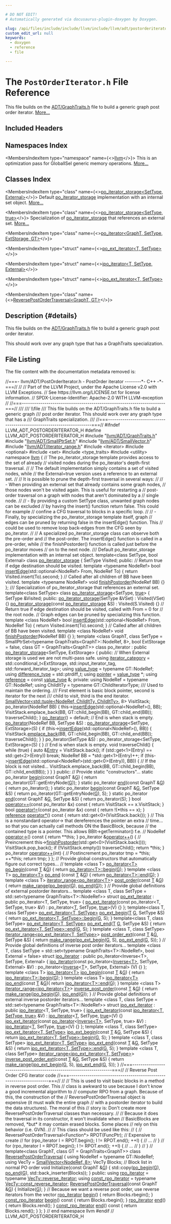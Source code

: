 ```yaml
---

# DO NOT EDIT!
# Automatically generated via docusaurus-plugin-doxygen by Doxygen.

slug: /api/files/include/include/llvm/include/llvm/adt/postorderiterator-h
custom_edit_url: null
keywords:
  - doxygen
  - reference
  - file

---
```





# The `PostOrderIterator.h` File Reference

<DoxygenPage pluginConfig={pluginConfig}>

This file builds on the <a href="/docs/api/files/include/include/llvm/include/llvm/adt/graphtraits-h">ADT/GraphTraits.h</a> file to build a generic graph post order iterator. <a href="#details">More...</a>

## Included Headers

<IncludesList>
<IncludesListItem
  filePath="llvm/ADT/GraphTraits.h"
  permalink="/docs/api/files/include/include/llvm/include/llvm/adt/graphtraits-h"
  isLocal="true" />
<IncludesListItem
  filePath="llvm/ADT/SmallPtrSet.h"
  permalink="/docs/api/files/include/include/llvm/include/llvm/adt/smallptrset-h"
  isLocal="true" />
<IncludesListItem
  filePath="llvm/ADT/SmallVector.h"
  permalink="/docs/api/files/include/include/llvm/include/llvm/adt/smallvector-h"
  isLocal="true" />
<IncludesListItem
  filePath="llvm/ADT/iterator_range.h"
  permalink="/docs/api/files/include/include/llvm/include/llvm/adt/iterator-range-h"
  isLocal="true" />
<IncludesListItem
  filePath="iterator"
  permalink=""
  isLocal="false" />
<IncludesListItem
  filePath="optional"
  permalink=""
  isLocal="false" />
<IncludesListItem
  filePath="set"
  permalink=""
  isLocal="false" />
<IncludesListItem
  filePath="type_traits"
  permalink=""
  isLocal="false" />
<IncludesListItem
  filePath="utility"
  permalink=""
  isLocal="false" />
</IncludesList>

## Namespaces Index

<MembersIndex>

<MembersIndexItem
  type="namespace"
  name={<><a href="/docs/api/namespaces/llvm">llvm</a></>}>
This is an optimization pass for GlobalISel generic memory operations. <a href="/docs/api/namespaces/llvm/#details">More...</a>
</MembersIndexItem>

</MembersIndex>

## Classes Index

<MembersIndex>

<MembersIndexItem
  type="class"
  name={<><a href="/docs/api/classes/llvm/po-iterator-storage">po_iterator_storage&lt;SetType, External&gt;</a></>}>
Default <a href="/docs/api/classes/llvm/po-iterator-storage">po&#95;iterator&#95;storage</a> implementation with an internal set object. <a href="/docs/api/classes/llvm/po-iterator-storage/#details">More...</a>
</MembersIndexItem>

<MembersIndexItem
  type="class"
  name={<><a href="/docs/api/classes/llvm/po-iterator-storage-43eb2a49ed9a987595c5c853aa989ede">po_iterator_storage&lt;SetType, true&gt;</a></>}>
Specialization of <a href="/docs/api/classes/llvm/po-iterator-storage">po&#95;iterator&#95;storage</a> that references an external set. <a href="/docs/api/classes/llvm/po-iterator-storage-43eb2a49ed9a987595c5c853aa989ede/#details">More...</a>
</MembersIndexItem>

<MembersIndexItem
  type="class"
  name={<><a href="/docs/api/classes/llvm/po-iterator">po_iterator&lt;GraphT, SetType, ExtStorage, GT&gt;</a></>}>
</MembersIndexItem>

<MembersIndexItem
  type="struct"
  name={<><a href="/docs/api/structs/llvm/po-ext-iterator">po_ext_iterator&lt;T, SetType&gt;</a></>}>
</MembersIndexItem>

<MembersIndexItem
  type="struct"
  name={<><a href="/docs/api/structs/llvm/ipo-iterator">ipo_iterator&lt;T, SetType, External&gt;</a></>}>
</MembersIndexItem>

<MembersIndexItem
  type="struct"
  name={<><a href="/docs/api/structs/llvm/ipo-ext-iterator">ipo_ext_iterator&lt;T, SetType&gt;</a></>}>
</MembersIndexItem>

<MembersIndexItem
  type="class"
  name={<><a href="/docs/api/classes/llvm/reversepostordertraversal">ReversePostOrderTraversal&lt;GraphT, GT&gt;</a></>}>
</MembersIndexItem>

</MembersIndex>

## Description {#details}

This file builds on the <a href="/docs/api/files/include/include/llvm/include/llvm/adt/graphtraits-h">ADT/GraphTraits.h</a> file to build a generic graph post order iterator.

This should work over any graph type that has a GraphTraits specialization.

## File Listing

The file content with the documentation metadata removed is:

<ProgramListing>

<Link id="l00001" /><CodeLine lineNumber="1"><Highlight kind="comment">//===- llvm/ADT/PostOrderIterator.h - PostOrder iterator --------&#42;- C++ -&#42;-===//</Highlight><Highlight kind="normal"></Highlight></CodeLine>
<Link id="l00002" /><CodeLine lineNumber="2"><Highlight kind="normal"></Highlight><Highlight kind="comment">//</Highlight><Highlight kind="normal"></Highlight></CodeLine>
<Link id="l00003" /><CodeLine lineNumber="3"><Highlight kind="normal"></Highlight><Highlight kind="comment">// Part of the LLVM Project, under the Apache License v2.0 with LLVM Exceptions.</Highlight><Highlight kind="normal"></Highlight></CodeLine>
<Link id="l00004" /><CodeLine lineNumber="4"><Highlight kind="normal"></Highlight><Highlight kind="comment">// See https://llvm.org/LICENSE.txt for license information.</Highlight><Highlight kind="normal"></Highlight></CodeLine>
<Link id="l00005" /><CodeLine lineNumber="5"><Highlight kind="normal"></Highlight><Highlight kind="comment">// SPDX-License-Identifier: Apache-2.0 WITH LLVM-exception</Highlight><Highlight kind="normal"></Highlight></CodeLine>
<Link id="l00006" /><CodeLine lineNumber="6"><Highlight kind="normal"></Highlight><Highlight kind="comment">//</Highlight><Highlight kind="normal"></Highlight></CodeLine>
<Link id="l00007" /><CodeLine lineNumber="7"><Highlight kind="normal"></Highlight><Highlight kind="comment">//===----------------------------------------------------------------------===//</Highlight><Highlight kind="comment"></Highlight></CodeLine>
<Link id="l00008" /><CodeLine lineNumber="8"><Highlight kind="comment">///</Highlight></CodeLine>
<Link id="l00009" /><CodeLine lineNumber="9"><Highlight kind="comment">/// \\file</Highlight></CodeLine>
<Link id="l00010" /><CodeLine lineNumber="10"><Highlight kind="comment">/// This file builds on the ADT/GraphTraits.h file to build a generic graph</Highlight></CodeLine>
<Link id="l00011" /><CodeLine lineNumber="11"><Highlight kind="comment">/// post order iterator.  This should work over any graph type that has a</Highlight></CodeLine>
<Link id="l00012" /><CodeLine lineNumber="12"><Highlight kind="comment">/// GraphTraits specialization.</Highlight></CodeLine>
<Link id="l00013" /><CodeLine lineNumber="13"><Highlight kind="comment">///</Highlight><Highlight kind="normal"></Highlight></CodeLine>
<Link id="l00014" /><CodeLine lineNumber="14"><Highlight kind="normal"></Highlight><Highlight kind="comment">//===----------------------------------------------------------------------===//</Highlight><Highlight kind="normal"></Highlight></CodeLine>
<Link id="l00015" /><CodeLine lineNumber="15"><Highlight kind="normal"></Highlight></CodeLine>
<Link id="l00016" /><CodeLine lineNumber="16"><Highlight kind="normal"></Highlight><Highlight kind="preprocessor">#ifndef LLVM&#95;ADT&#95;POSTORDERITERATOR&#95;H</Highlight><Highlight kind="normal"></Highlight></CodeLine>
<Link id="l00017" /><CodeLine lineNumber="17"><Highlight kind="normal"></Highlight><Highlight kind="preprocessor">#define LLVM&#95;ADT&#95;POSTORDERITERATOR&#95;H</Highlight><Highlight kind="normal"></Highlight></CodeLine>
<Link id="l00018" /><CodeLine lineNumber="18"><Highlight kind="normal"></Highlight></CodeLine>
<Link id="l00019" /><CodeLine lineNumber="19"><Highlight kind="normal"></Highlight><Highlight kind="preprocessor">#include &quot;<a href="/docs/api/files/include/include/llvm/include/llvm/adt/graphtraits-h">llvm/ADT/GraphTraits.h</a>&quot;</Highlight><Highlight kind="normal"></Highlight></CodeLine>
<Link id="l00020" /><CodeLine lineNumber="20"><Highlight kind="normal"></Highlight><Highlight kind="preprocessor">#include &quot;<a href="/docs/api/files/include/include/llvm/include/llvm/adt/smallptrset-h">llvm/ADT/SmallPtrSet.h</a>&quot;</Highlight><Highlight kind="normal"></Highlight></CodeLine>
<Link id="l00021" /><CodeLine lineNumber="21"><Highlight kind="normal"></Highlight><Highlight kind="preprocessor">#include &quot;<a href="/docs/api/files/include/include/llvm/include/llvm/adt/smallvector-h">llvm/ADT/SmallVector.h</a>&quot;</Highlight><Highlight kind="normal"></Highlight></CodeLine>
<Link id="l00022" /><CodeLine lineNumber="22"><Highlight kind="normal"></Highlight><Highlight kind="preprocessor">#include &quot;<a href="/docs/api/files/include/include/llvm/include/llvm/adt/iterator-range-h">llvm/ADT/iterator&#95;range.h</a>&quot;</Highlight><Highlight kind="normal"></Highlight></CodeLine>
<Link id="l00023" /><CodeLine lineNumber="23"><Highlight kind="normal"></Highlight><Highlight kind="preprocessor">#include &lt;iterator&gt;</Highlight><Highlight kind="normal"></Highlight></CodeLine>
<Link id="l00024" /><CodeLine lineNumber="24"><Highlight kind="normal"></Highlight><Highlight kind="preprocessor">#include &lt;optional&gt;</Highlight><Highlight kind="normal"></Highlight></CodeLine>
<Link id="l00025" /><CodeLine lineNumber="25"><Highlight kind="normal"></Highlight><Highlight kind="preprocessor">#include &lt;set&gt;</Highlight><Highlight kind="normal"></Highlight></CodeLine>
<Link id="l00026" /><CodeLine lineNumber="26"><Highlight kind="normal"></Highlight><Highlight kind="preprocessor">#include &lt;type&#95;traits&gt;</Highlight><Highlight kind="normal"></Highlight></CodeLine>
<Link id="l00027" /><CodeLine lineNumber="27"><Highlight kind="normal"></Highlight><Highlight kind="preprocessor">#include &lt;utility&gt;</Highlight><Highlight kind="normal"></Highlight></CodeLine>
<Link id="l00028" /><CodeLine lineNumber="28"><Highlight kind="normal"></Highlight></CodeLine>
<Link id="l00029" /><CodeLine lineNumber="29"><Highlight kind="normal"></Highlight><Highlight kind="keyword">namespace </Highlight><Highlight kind="normal"><a href="/docs/api/namespaces/llvm">llvm</a> &#123;</Highlight></CodeLine>
<Link id="l00030" /><CodeLine lineNumber="30"><Highlight kind="normal"></Highlight></CodeLine>
<Link id="l00031" /><CodeLine lineNumber="31"><Highlight kind="normal"></Highlight><Highlight kind="comment">// The po&#95;iterator&#95;storage template provides access to the set of already</Highlight><Highlight kind="normal"></Highlight></CodeLine>
<Link id="l00032" /><CodeLine lineNumber="32"><Highlight kind="normal"></Highlight><Highlight kind="comment">// visited nodes during the po&#95;iterator&#39;s depth-first traversal.</Highlight><Highlight kind="normal"></Highlight></CodeLine>
<Link id="l00033" /><CodeLine lineNumber="33"><Highlight kind="normal"></Highlight><Highlight kind="comment">//</Highlight><Highlight kind="normal"></Highlight></CodeLine>
<Link id="l00034" /><CodeLine lineNumber="34"><Highlight kind="normal"></Highlight><Highlight kind="comment">// The default implementation simply contains a set of visited nodes, while</Highlight><Highlight kind="normal"></Highlight></CodeLine>
<Link id="l00035" /><CodeLine lineNumber="35"><Highlight kind="normal"></Highlight><Highlight kind="comment">// the External=true version uses a reference to an external set.</Highlight><Highlight kind="normal"></Highlight></CodeLine>
<Link id="l00036" /><CodeLine lineNumber="36"><Highlight kind="normal"></Highlight><Highlight kind="comment">//</Highlight><Highlight kind="normal"></Highlight></CodeLine>
<Link id="l00037" /><CodeLine lineNumber="37"><Highlight kind="normal"></Highlight><Highlight kind="comment">// It is possible to prune the depth-first traversal in several ways:</Highlight><Highlight kind="normal"></Highlight></CodeLine>
<Link id="l00038" /><CodeLine lineNumber="38"><Highlight kind="normal"></Highlight><Highlight kind="comment">//</Highlight><Highlight kind="normal"></Highlight></CodeLine>
<Link id="l00039" /><CodeLine lineNumber="39"><Highlight kind="normal"></Highlight><Highlight kind="comment">// - When providing an external set that already contains some graph nodes,</Highlight><Highlight kind="normal"></Highlight></CodeLine>
<Link id="l00040" /><CodeLine lineNumber="40"><Highlight kind="normal"></Highlight><Highlight kind="comment">//   those nodes won&#39;t be visited again. This is useful for restarting a</Highlight><Highlight kind="normal"></Highlight></CodeLine>
<Link id="l00041" /><CodeLine lineNumber="41"><Highlight kind="normal"></Highlight><Highlight kind="comment">//   post-order traversal on a graph with nodes that aren&#39;t dominated by a</Highlight><Highlight kind="normal"></Highlight></CodeLine>
<Link id="l00042" /><CodeLine lineNumber="42"><Highlight kind="normal"></Highlight><Highlight kind="comment">//   single node.</Highlight><Highlight kind="normal"></Highlight></CodeLine>
<Link id="l00043" /><CodeLine lineNumber="43"><Highlight kind="normal"></Highlight><Highlight kind="comment">//</Highlight><Highlight kind="normal"></Highlight></CodeLine>
<Link id="l00044" /><CodeLine lineNumber="44"><Highlight kind="normal"></Highlight><Highlight kind="comment">// - By providing a custom SetType class, unwanted graph nodes can be excluded</Highlight><Highlight kind="normal"></Highlight></CodeLine>
<Link id="l00045" /><CodeLine lineNumber="45"><Highlight kind="normal"></Highlight><Highlight kind="comment">//   by having the insert() function return false. This could for example</Highlight><Highlight kind="normal"></Highlight></CodeLine>
<Link id="l00046" /><CodeLine lineNumber="46"><Highlight kind="normal"></Highlight><Highlight kind="comment">//   confine a CFG traversal to blocks in a specific loop.</Highlight><Highlight kind="normal"></Highlight></CodeLine>
<Link id="l00047" /><CodeLine lineNumber="47"><Highlight kind="normal"></Highlight><Highlight kind="comment">//</Highlight><Highlight kind="normal"></Highlight></CodeLine>
<Link id="l00048" /><CodeLine lineNumber="48"><Highlight kind="normal"></Highlight><Highlight kind="comment">// - Finally, by specializing the po&#95;iterator&#95;storage template itself, graph</Highlight><Highlight kind="normal"></Highlight></CodeLine>
<Link id="l00049" /><CodeLine lineNumber="49"><Highlight kind="normal"></Highlight><Highlight kind="comment">//   edges can be pruned by returning false in the insertEdge() function. This</Highlight><Highlight kind="normal"></Highlight></CodeLine>
<Link id="l00050" /><CodeLine lineNumber="50"><Highlight kind="normal"></Highlight><Highlight kind="comment">//   could be used to remove loop back-edges from the CFG seen by po&#95;iterator.</Highlight><Highlight kind="normal"></Highlight></CodeLine>
<Link id="l00051" /><CodeLine lineNumber="51"><Highlight kind="normal"></Highlight><Highlight kind="comment">//</Highlight><Highlight kind="normal"></Highlight></CodeLine>
<Link id="l00052" /><CodeLine lineNumber="52"><Highlight kind="normal"></Highlight><Highlight kind="comment">// A specialized po&#95;iterator&#95;storage class can observe both the pre-order and</Highlight><Highlight kind="normal"></Highlight></CodeLine>
<Link id="l00053" /><CodeLine lineNumber="53"><Highlight kind="normal"></Highlight><Highlight kind="comment">// the post-order. The insertEdge() function is called in a pre-order, while</Highlight><Highlight kind="normal"></Highlight></CodeLine>
<Link id="l00054" /><CodeLine lineNumber="54"><Highlight kind="normal"></Highlight><Highlight kind="comment">// the finishPostorder() function is called just before the po&#95;iterator moves</Highlight><Highlight kind="normal"></Highlight></CodeLine>
<Link id="l00055" /><CodeLine lineNumber="55"><Highlight kind="normal"></Highlight><Highlight kind="comment">// on to the next node.</Highlight><Highlight kind="normal"></Highlight></CodeLine>
<Link id="l00056" /><CodeLine lineNumber="56"><Highlight kind="normal"></Highlight><Highlight kind="comment"></Highlight></CodeLine>
<Link id="l00057" /><CodeLine lineNumber="57"><Highlight kind="comment">/// Default po&#95;iterator&#95;storage implementation with an internal set object.</Highlight><Highlight kind="normal"></Highlight></CodeLine>
<Link id="l00058" /><CodeLine lineNumber="58"><Highlight kind="normal"></Highlight><Highlight kind="keyword">template</Highlight><Highlight kind="normal">&lt;</Highlight><Highlight kind="keyword">class</Highlight><Highlight kind="normal"> SetType, </Highlight><Highlight kind="keywordtype">bool</Highlight><Highlight kind="normal"> External&gt;</Highlight></CodeLine>
<Link id="l00059" /><CodeLine lineNumber="59" lineLink="/docs/api/classes/llvm/po-iterator-storage"><Highlight kind="normal"></Highlight><Highlight kind="keyword">class </Highlight><Highlight kind="normal"><a href="/docs/api/classes/llvm/po-iterator-storage">po&#95;iterator&#95;storage</a> &#123;</Highlight></CodeLine>
<Link id="l00060" /><CodeLine lineNumber="60"><Highlight kind="normal">  SetType Visited;</Highlight></CodeLine>
<Link id="l00061" /><CodeLine lineNumber="61"><Highlight kind="normal"></Highlight></CodeLine>
<Link id="l00062" /><CodeLine lineNumber="62"><Highlight kind="normal"></Highlight><Highlight kind="keyword">public</Highlight><Highlight kind="normal">:</Highlight></CodeLine>
<Link id="l00063" /><CodeLine lineNumber="63"><Highlight kind="normal">  </Highlight><Highlight kind="comment">// Return true if edge destination should be visited.</Highlight><Highlight kind="normal"></Highlight></CodeLine>
<Link id="l00064" /><CodeLine lineNumber="64"><Highlight kind="normal">  </Highlight><Highlight kind="keyword">template</Highlight><Highlight kind="normal"> &lt;</Highlight><Highlight kind="keyword">typename</Highlight><Highlight kind="normal"> NodeRef&gt;</Highlight></CodeLine>
<Link id="l00065" /><CodeLine lineNumber="65" lineLink="/docs/api/classes/llvm/po-iterator-storage/#adab3bc3134419d2b982a91c3d838d9a1"><Highlight kind="normal">  </Highlight><Highlight kind="keywordtype">bool</Highlight><Highlight kind="normal"> <a href="/docs/api/classes/llvm/po-iterator-storage/#adab3bc3134419d2b982a91c3d838d9a1">insertEdge</a>(std::optional&lt;NodeRef&gt; From, NodeRef To) &#123;</Highlight></CodeLine>
<Link id="l00066" /><CodeLine lineNumber="66"><Highlight kind="normal">    </Highlight><Highlight kind="keywordflow">return</Highlight><Highlight kind="normal"> Visited.insert(To).second;</Highlight></CodeLine>
<Link id="l00067" /><CodeLine lineNumber="67"><Highlight kind="normal">  &#125;</Highlight></CodeLine>
<Link id="l00068" /><CodeLine lineNumber="68"><Highlight kind="normal"></Highlight></CodeLine>
<Link id="l00069" /><CodeLine lineNumber="69"><Highlight kind="normal">  </Highlight><Highlight kind="comment">// Called after all children of BB have been visited.</Highlight><Highlight kind="normal"></Highlight></CodeLine>
<Link id="l00070" /><CodeLine lineNumber="70" lineLink="/docs/api/classes/llvm/po-iterator-storage/#ae316744f191a1eac13292d69d4ac513d"><Highlight kind="normal">  </Highlight><Highlight kind="keyword">template</Highlight><Highlight kind="normal"> &lt;</Highlight><Highlight kind="keyword">typename</Highlight><Highlight kind="normal"> NodeRef&gt; </Highlight><Highlight kind="keywordtype">void</Highlight><Highlight kind="normal"> <a href="/docs/api/classes/llvm/po-iterator-storage/#ae316744f191a1eac13292d69d4ac513d">finishPostorder</a>(NodeRef BB) &#123;&#125;</Highlight></CodeLine>
<Link id="l00071" /><CodeLine lineNumber="71"><Highlight kind="normal">&#125;;</Highlight></CodeLine>
<Link id="l00072" /><CodeLine lineNumber="72"><Highlight kind="normal"></Highlight><Highlight kind="comment"></Highlight></CodeLine>
<Link id="l00073" /><CodeLine lineNumber="73"><Highlight kind="comment">/// Specialization of po&#95;iterator&#95;storage that references an external set.</Highlight><Highlight kind="normal"></Highlight></CodeLine>
<Link id="l00074" /><CodeLine lineNumber="74"><Highlight kind="normal"></Highlight><Highlight kind="keyword">template</Highlight><Highlight kind="normal">&lt;</Highlight><Highlight kind="keyword">class</Highlight><Highlight kind="normal"> SetType&gt;</Highlight></CodeLine>
<Link id="l00075" /><CodeLine lineNumber="75" lineLink="/docs/api/classes/llvm/po-iterator-storage-43eb2a49ed9a987595c5c853aa989ede"><Highlight kind="normal"></Highlight><Highlight kind="keyword">class </Highlight><Highlight kind="normal"><a href="/docs/api/classes/llvm/po-iterator-storage-43eb2a49ed9a987595c5c853aa989ede/#af96263fc51358b965678573881aa29e8">po&#95;iterator&#95;storage</a>&lt;SetType, <a href="/docs/api/files/lib/lib/analysis/basicaliasanalysis-cpp/#af6d5cafbdfc5313e65d990120021a3ec">true</a>&gt; &#123;</Highlight></CodeLine>
<Link id="l00076" /><CodeLine lineNumber="76"><Highlight kind="normal">  SetType &amp;Visited;</Highlight></CodeLine>
<Link id="l00077" /><CodeLine lineNumber="77"><Highlight kind="normal"></Highlight></CodeLine>
<Link id="l00078" /><CodeLine lineNumber="78"><Highlight kind="normal"></Highlight><Highlight kind="keyword">public</Highlight><Highlight kind="normal">:</Highlight></CodeLine>
<Link id="l00079" /><CodeLine lineNumber="79" lineLink="/docs/api/classes/llvm/po-iterator-storage-43eb2a49ed9a987595c5c853aa989ede/#af96263fc51358b965678573881aa29e8"><Highlight kind="normal">  <a href="/docs/api/classes/llvm/po-iterator-storage-43eb2a49ed9a987595c5c853aa989ede/#af96263fc51358b965678573881aa29e8">po&#95;iterator&#95;storage</a>(SetType &amp;VSet) : Visited(VSet) &#123;&#125;</Highlight></CodeLine>
<Link id="l00080" /><CodeLine lineNumber="80" lineLink="/docs/api/classes/llvm/po-iterator-storage-43eb2a49ed9a987595c5c853aa989ede/#a99139e237256a9efaf0b61a1a08b8edc"><Highlight kind="normal">  <a href="/docs/api/classes/llvm/po-iterator-storage-43eb2a49ed9a987595c5c853aa989ede/#a99139e237256a9efaf0b61a1a08b8edc">po&#95;iterator&#95;storage</a>(</Highlight><Highlight kind="keyword">const</Highlight><Highlight kind="normal"> <a href="/docs/api/classes/llvm/po-iterator-storage-43eb2a49ed9a987595c5c853aa989ede/#af96263fc51358b965678573881aa29e8">po&#95;iterator&#95;storage</a> &amp;S) : Visited(S.Visited) &#123;&#125;</Highlight></CodeLine>
<Link id="l00081" /><CodeLine lineNumber="81"><Highlight kind="normal"></Highlight></CodeLine>
<Link id="l00082" /><CodeLine lineNumber="82"><Highlight kind="normal">  </Highlight><Highlight kind="comment">// Return true if edge destination should be visited, called with From = 0 for</Highlight><Highlight kind="normal"></Highlight></CodeLine>
<Link id="l00083" /><CodeLine lineNumber="83"><Highlight kind="normal">  </Highlight><Highlight kind="comment">// the root node.</Highlight><Highlight kind="normal"></Highlight></CodeLine>
<Link id="l00084" /><CodeLine lineNumber="84"><Highlight kind="normal">  </Highlight><Highlight kind="comment">// Graph edges can be pruned by specializing this function.</Highlight><Highlight kind="normal"></Highlight></CodeLine>
<Link id="l00085" /><CodeLine lineNumber="85"><Highlight kind="normal">  </Highlight><Highlight kind="keyword">template</Highlight><Highlight kind="normal"> &lt;</Highlight><Highlight kind="keyword">class</Highlight><Highlight kind="normal"> NodeRef&gt;</Highlight></CodeLine>
<Link id="l00086" /><CodeLine lineNumber="86" lineLink="/docs/api/classes/llvm/po-iterator-storage-43eb2a49ed9a987595c5c853aa989ede/#abe07e7f981b188079271bafaf94d7883"><Highlight kind="normal">  </Highlight><Highlight kind="keywordtype">bool</Highlight><Highlight kind="normal"> <a href="/docs/api/classes/llvm/po-iterator-storage-43eb2a49ed9a987595c5c853aa989ede/#abe07e7f981b188079271bafaf94d7883">insertEdge</a>(std::optional&lt;NodeRef&gt; From, NodeRef To) &#123;</Highlight></CodeLine>
<Link id="l00087" /><CodeLine lineNumber="87"><Highlight kind="normal">    </Highlight><Highlight kind="keywordflow">return</Highlight><Highlight kind="normal"> Visited.insert(To).second;</Highlight></CodeLine>
<Link id="l00088" /><CodeLine lineNumber="88"><Highlight kind="normal">  &#125;</Highlight></CodeLine>
<Link id="l00089" /><CodeLine lineNumber="89"><Highlight kind="normal"></Highlight></CodeLine>
<Link id="l00090" /><CodeLine lineNumber="90"><Highlight kind="normal">  </Highlight><Highlight kind="comment">// Called after all children of BB have been visited.</Highlight><Highlight kind="normal"></Highlight></CodeLine>
<Link id="l00091" /><CodeLine lineNumber="91" lineLink="/docs/api/classes/llvm/po-iterator-storage-43eb2a49ed9a987595c5c853aa989ede/#a61ac0045b1edece2dee939309e74d47f"><Highlight kind="normal">  </Highlight><Highlight kind="keyword">template</Highlight><Highlight kind="normal"> &lt;</Highlight><Highlight kind="keyword">class</Highlight><Highlight kind="normal"> NodeRef&gt; </Highlight><Highlight kind="keywordtype">void</Highlight><Highlight kind="normal"> <a href="/docs/api/classes/llvm/po-iterator-storage-43eb2a49ed9a987595c5c853aa989ede/#a61ac0045b1edece2dee939309e74d47f">finishPostorder</a>(NodeRef BB) &#123;&#125;</Highlight></CodeLine>
<Link id="l00092" /><CodeLine lineNumber="92"><Highlight kind="normal">&#125;;</Highlight></CodeLine>
<Link id="l00093" /><CodeLine lineNumber="93"><Highlight kind="normal"></Highlight></CodeLine>
<Link id="l00094" /><CodeLine lineNumber="94"><Highlight kind="normal"></Highlight><Highlight kind="keyword">template</Highlight><Highlight kind="normal"> &lt;</Highlight><Highlight kind="keyword">class </Highlight><Highlight kind="normal">GraphT,</Highlight></CodeLine>
<Link id="l00095" /><CodeLine lineNumber="95"><Highlight kind="normal">          </Highlight><Highlight kind="keyword">class </Highlight><Highlight kind="normal">SetType = SmallPtrSet&lt;typename GraphTraits&lt;GraphT&gt;::NodeRef, 8&gt;,</Highlight></CodeLine>
<Link id="l00096" /><CodeLine lineNumber="96"><Highlight kind="normal">          </Highlight><Highlight kind="keywordtype">bool</Highlight><Highlight kind="normal"> ExtStorage = </Highlight><Highlight kind="keyword">false</Highlight><Highlight kind="normal">, </Highlight><Highlight kind="keyword">class </Highlight><Highlight kind="normal">GT = GraphTraits&lt;GraphT&gt;&gt;</Highlight></CodeLine>
<Link id="l00097" /><CodeLine lineNumber="97" lineLink="/docs/api/classes/llvm/po-iterator"><Highlight kind="normal"></Highlight><Highlight kind="keyword">class </Highlight><Highlight kind="normal">po&#95;iterator : </Highlight><Highlight kind="keyword">public</Highlight><Highlight kind="normal"> <a href="/docs/api/classes/llvm/po-iterator-storage">po&#95;iterator&#95;storage</a>&lt;SetType, ExtStorage&gt; &#123;</Highlight></CodeLine>
<Link id="l00098" /><CodeLine lineNumber="98"><Highlight kind="normal"></Highlight><Highlight kind="keyword">public</Highlight><Highlight kind="normal">:</Highlight></CodeLine>
<Link id="l00099" /><CodeLine lineNumber="99"><Highlight kind="normal">  </Highlight><Highlight kind="comment">// When External storage is used we are not multi-pass safe.</Highlight><Highlight kind="normal"></Highlight></CodeLine>
<Link id="l00100" /><CodeLine lineNumber="100" lineLink="/docs/api/classes/llvm/po-iterator/#ad0e95d3908bf63e1fd7f733c83f4e42e"><Highlight kind="normal">  </Highlight><Highlight kind="keyword">using </Highlight><Highlight kind="normal"><a href="/docs/api/classes/llvm/po-iterator/#ad0e95d3908bf63e1fd7f733c83f4e42e">iterator&#95;category</a> =</Highlight></CodeLine>
<Link id="l00101" /><CodeLine lineNumber="101"><Highlight kind="normal">      std::conditional&#95;t&lt;ExtStorage, std::input&#95;iterator&#95;tag,</Highlight></CodeLine>
<Link id="l00102" /><CodeLine lineNumber="102"><Highlight kind="normal">                         std::forward&#95;iterator&#95;tag&gt;;</Highlight></CodeLine>
<Link id="l00103" /><CodeLine lineNumber="103" lineLink="/docs/api/classes/llvm/po-iterator/#a8025fd91f5ec46b27a8135a75e416d96"><Highlight kind="normal">  </Highlight><Highlight kind="keyword">using </Highlight><Highlight kind="normal"><a href="/docs/api/classes/llvm/po-iterator/#a8025fd91f5ec46b27a8135a75e416d96">value&#95;type</a> = </Highlight><Highlight kind="keyword">typename</Highlight><Highlight kind="normal"> GT::NodeRef;</Highlight></CodeLine>
<Link id="l00104" /><CodeLine lineNumber="104" lineLink="/docs/api/classes/llvm/po-iterator/#a3ca5db3e89be7b7c8353af6cab494f96"><Highlight kind="normal">  </Highlight><Highlight kind="keyword">using </Highlight><Highlight kind="normal"><a href="/docs/api/classes/llvm/po-iterator/#a3ca5db3e89be7b7c8353af6cab494f96">difference&#95;type</a> = std::ptrdiff&#95;t;</Highlight></CodeLine>
<Link id="l00105" /><CodeLine lineNumber="105" lineLink="/docs/api/classes/llvm/po-iterator/#a52672e06d4b9cf8b350e0556e15a4a03"><Highlight kind="normal">  </Highlight><Highlight kind="keyword">using </Highlight><Highlight kind="normal"><a href="/docs/api/classes/llvm/po-iterator/#a52672e06d4b9cf8b350e0556e15a4a03">pointer</a> = <a href="/docs/api/classes/llvm/po-iterator/#a8025fd91f5ec46b27a8135a75e416d96">value&#95;type</a> &#42;;</Highlight></CodeLine>
<Link id="l00106" /><CodeLine lineNumber="106" lineLink="/docs/api/classes/llvm/po-iterator/#a57ec8cdbc6c8cccbec0ce1445404c5af"><Highlight kind="normal">  </Highlight><Highlight kind="keyword">using </Highlight><Highlight kind="normal"><a href="/docs/api/classes/llvm/po-iterator/#a57ec8cdbc6c8cccbec0ce1445404c5af">reference</a> = </Highlight><Highlight kind="keyword">const</Highlight><Highlight kind="normal"> <a href="/docs/api/classes/llvm/po-iterator/#a8025fd91f5ec46b27a8135a75e416d96">value&#95;type</a> &amp;;</Highlight></CodeLine>
<Link id="l00107" /><CodeLine lineNumber="107"><Highlight kind="normal"></Highlight></CodeLine>
<Link id="l00108" /><CodeLine lineNumber="108"><Highlight kind="normal"></Highlight><Highlight kind="keyword">private</Highlight><Highlight kind="normal">:</Highlight></CodeLine>
<Link id="l00109" /><CodeLine lineNumber="109"><Highlight kind="normal">  </Highlight><Highlight kind="keyword">using </Highlight><Highlight kind="normal">NodeRef = </Highlight><Highlight kind="keyword">typename</Highlight><Highlight kind="normal"> GT::NodeRef;</Highlight></CodeLine>
<Link id="l00110" /><CodeLine lineNumber="110"><Highlight kind="normal">  </Highlight><Highlight kind="keyword">using </Highlight><Highlight kind="normal">ChildItTy = </Highlight><Highlight kind="keyword">typename</Highlight><Highlight kind="normal"> GT::ChildIteratorType;</Highlight></CodeLine>
<Link id="l00111" /><CodeLine lineNumber="111"><Highlight kind="normal"></Highlight><Highlight kind="comment"></Highlight></CodeLine>
<Link id="l00112" /><CodeLine lineNumber="112"><Highlight kind="comment">  /// Used to maintain the ordering.</Highlight></CodeLine>
<Link id="l00113" /><CodeLine lineNumber="113"><Highlight kind="comment">  /// First element is basic block pointer, second is iterator for the next</Highlight></CodeLine>
<Link id="l00114" /><CodeLine lineNumber="114"><Highlight kind="comment">  /// child to visit, third is the end iterator.</Highlight><Highlight kind="normal"></Highlight></CodeLine>
<Link id="l00115" /><CodeLine lineNumber="115"><Highlight kind="normal">  <a href="/docs/api/classes/llvm/smallvector">SmallVector&lt;std::tuple&lt;NodeRef, ChildItTy, ChildItTy&gt;</a>, 8&gt; VisitStack;</Highlight></CodeLine>
<Link id="l00116" /><CodeLine lineNumber="116"><Highlight kind="normal"></Highlight></CodeLine>
<Link id="l00117" /><CodeLine lineNumber="117"><Highlight kind="normal">  po&#95;iterator(NodeRef BB) &#123;</Highlight></CodeLine>
<Link id="l00118" /><CodeLine lineNumber="118"><Highlight kind="normal">    this-&gt;<a href="/docs/api/classes/llvm/po-iterator-storage/#adab3bc3134419d2b982a91c3d838d9a1">insertEdge</a>(std::optional&lt;NodeRef&gt;(), BB);</Highlight></CodeLine>
<Link id="l00119" /><CodeLine lineNumber="119"><Highlight kind="normal">    VisitStack.emplace&#95;back(BB, GT::child&#95;begin(BB), GT::child&#95;end(BB));</Highlight></CodeLine>
<Link id="l00120" /><CodeLine lineNumber="120"><Highlight kind="normal">    traverseChild();</Highlight></CodeLine>
<Link id="l00121" /><CodeLine lineNumber="121"><Highlight kind="normal">  &#125;</Highlight></CodeLine>
<Link id="l00122" /><CodeLine lineNumber="122"><Highlight kind="normal"></Highlight></CodeLine>
<Link id="l00123" /><CodeLine lineNumber="123"><Highlight kind="normal">  <a href="/docs/api/classes/llvm/po-iterator">po&#95;iterator</a>() = </Highlight><Highlight kind="keywordflow">default</Highlight><Highlight kind="normal">; </Highlight><Highlight kind="comment">// End is when stack is empty.</Highlight><Highlight kind="normal"></Highlight></CodeLine>
<Link id="l00124" /><CodeLine lineNumber="124"><Highlight kind="normal"></Highlight></CodeLine>
<Link id="l00125" /><CodeLine lineNumber="125"><Highlight kind="normal">  <a href="/docs/api/classes/llvm/po-iterator">po&#95;iterator</a>(NodeRef BB, SetType &amp;S)</Highlight></CodeLine>
<Link id="l00126" /><CodeLine lineNumber="126"><Highlight kind="normal">      : <a href="/docs/api/classes/llvm/po-iterator-storage">po&#95;iterator&#95;storage</a>&lt;SetType, ExtStorage&gt;(S) &#123;</Highlight></CodeLine>
<Link id="l00127" /><CodeLine lineNumber="127"><Highlight kind="normal">    </Highlight><Highlight kind="keywordflow">if</Highlight><Highlight kind="normal"> (this-&gt;<a href="/docs/api/classes/llvm/po-iterator-storage/#adab3bc3134419d2b982a91c3d838d9a1">insertEdge</a>(std::optional&lt;NodeRef&gt;(), BB)) &#123;</Highlight></CodeLine>
<Link id="l00128" /><CodeLine lineNumber="128"><Highlight kind="normal">      VisitStack.<a href="/docs/api/classes/llvm/smallvectorimpl/#a396fcfee6914c76974b73c3d203da6a5">emplace&#95;back</a>(BB, GT::child&#95;begin(BB), GT::child&#95;end(BB));</Highlight></CodeLine>
<Link id="l00129" /><CodeLine lineNumber="129"><Highlight kind="normal">      traverseChild();</Highlight></CodeLine>
<Link id="l00130" /><CodeLine lineNumber="130"><Highlight kind="normal">    &#125;</Highlight></CodeLine>
<Link id="l00131" /><CodeLine lineNumber="131"><Highlight kind="normal">  &#125;</Highlight></CodeLine>
<Link id="l00132" /><CodeLine lineNumber="132"><Highlight kind="normal"></Highlight></CodeLine>
<Link id="l00133" /><CodeLine lineNumber="133"><Highlight kind="normal">  po&#95;iterator(SetType &amp;S)</Highlight></CodeLine>
<Link id="l00134" /><CodeLine lineNumber="134"><Highlight kind="normal">      : po&#95;iterator&#95;storage&lt;SetType, ExtStorage&gt;(S) &#123;</Highlight></CodeLine>
<Link id="l00135" /><CodeLine lineNumber="135"><Highlight kind="normal">  &#125; </Highlight><Highlight kind="comment">// End is when stack is empty.</Highlight><Highlight kind="normal"></Highlight></CodeLine>
<Link id="l00136" /><CodeLine lineNumber="136"><Highlight kind="normal"></Highlight></CodeLine>
<Link id="l00137" /><CodeLine lineNumber="137"><Highlight kind="normal">  </Highlight><Highlight kind="keywordtype">void</Highlight><Highlight kind="normal"> traverseChild() &#123;</Highlight></CodeLine>
<Link id="l00138" /><CodeLine lineNumber="138"><Highlight kind="normal">    </Highlight><Highlight kind="keywordflow">while</Highlight><Highlight kind="normal"> (</Highlight><Highlight kind="keyword">true</Highlight><Highlight kind="normal">) &#123;</Highlight></CodeLine>
<Link id="l00139" /><CodeLine lineNumber="139"><Highlight kind="normal">      </Highlight><Highlight kind="keyword">auto</Highlight><Highlight kind="normal"> &amp;<a href="/docs/api/namespaces/llvm/coff/#ae7629a0652411dc2be61aea4fee2b39caadd024eaaab0666500593f30456bbc43">Entry</a> = VisitStack.back();</Highlight></CodeLine>
<Link id="l00140" /><CodeLine lineNumber="140"><Highlight kind="normal">      </Highlight><Highlight kind="keywordflow">if</Highlight><Highlight kind="normal"> (std::get&lt;1&gt;(Entry) == std::get&lt;2&gt;(Entry))</Highlight></CodeLine>
<Link id="l00141" /><CodeLine lineNumber="141"><Highlight kind="normal">        </Highlight><Highlight kind="keywordflow">break</Highlight><Highlight kind="normal">;</Highlight></CodeLine>
<Link id="l00142" /><CodeLine lineNumber="142"><Highlight kind="normal">      NodeRef BB = &#42;std::get&lt;1&gt;(Entry)++;</Highlight></CodeLine>
<Link id="l00143" /><CodeLine lineNumber="143"><Highlight kind="normal">      </Highlight><Highlight kind="keywordflow">if</Highlight><Highlight kind="normal"> (this-&gt;<a href="/docs/api/classes/llvm/po-iterator-storage/#adab3bc3134419d2b982a91c3d838d9a1">insertEdge</a>(std::optional&lt;NodeRef&gt;(std::get&lt;0&gt;(Entry)), BB)) &#123;</Highlight></CodeLine>
<Link id="l00144" /><CodeLine lineNumber="144"><Highlight kind="normal">        </Highlight><Highlight kind="comment">// If the block is not visited...</Highlight><Highlight kind="normal"></Highlight></CodeLine>
<Link id="l00145" /><CodeLine lineNumber="145"><Highlight kind="normal">        VisitStack.emplace&#95;back(BB, GT::child&#95;begin(BB), GT::child&#95;end(BB));</Highlight></CodeLine>
<Link id="l00146" /><CodeLine lineNumber="146"><Highlight kind="normal">      &#125;</Highlight></CodeLine>
<Link id="l00147" /><CodeLine lineNumber="147"><Highlight kind="normal">    &#125;</Highlight></CodeLine>
<Link id="l00148" /><CodeLine lineNumber="148"><Highlight kind="normal">  &#125;</Highlight></CodeLine>
<Link id="l00149" /><CodeLine lineNumber="149"><Highlight kind="normal"></Highlight></CodeLine>
<Link id="l00150" /><CodeLine lineNumber="150"><Highlight kind="normal"></Highlight><Highlight kind="keyword">public</Highlight><Highlight kind="normal">:</Highlight></CodeLine>
<Link id="l00151" /><CodeLine lineNumber="151"><Highlight kind="normal">  </Highlight><Highlight kind="comment">// Provide static &quot;constructors&quot;...</Highlight><Highlight kind="normal"></Highlight></CodeLine>
<Link id="l00152" /><CodeLine lineNumber="152" lineLink="/docs/api/classes/llvm/po-iterator/#a91741f5cbe32f0b41062745c8c7ad136"><Highlight kind="normal">  </Highlight><Highlight kind="keyword">static</Highlight><Highlight kind="normal"> po&#95;iterator <a href="/docs/api/classes/llvm/po-iterator/#a91741f5cbe32f0b41062745c8c7ad136">begin</a>(</Highlight><Highlight kind="keyword">const</Highlight><Highlight kind="normal"> GraphT &amp;<a href="/docs/api/files/lib/lib/support/md5-cpp/#ad96b7cf3182ce2ba85e5a7a93b12c441">G</a>) &#123;</Highlight></CodeLine>
<Link id="l00153" /><CodeLine lineNumber="153"><Highlight kind="normal">    </Highlight><Highlight kind="keywordflow">return</Highlight><Highlight kind="normal"> po&#95;iterator(GT::getEntryNode(<a href="/docs/api/files/lib/lib/support/md5-cpp/#ad96b7cf3182ce2ba85e5a7a93b12c441">G</a>));</Highlight></CodeLine>
<Link id="l00154" /><CodeLine lineNumber="154"><Highlight kind="normal">  &#125;</Highlight></CodeLine>
<Link id="l00155" /><CodeLine lineNumber="155" lineLink="/docs/api/classes/llvm/po-iterator/#a3f757108c0302ae47846cb1c05f258ba"><Highlight kind="normal">  </Highlight><Highlight kind="keyword">static</Highlight><Highlight kind="normal"> po&#95;iterator <a href="/docs/api/classes/llvm/po-iterator/#a3f757108c0302ae47846cb1c05f258ba">end</a>(</Highlight><Highlight kind="keyword">const</Highlight><Highlight kind="normal"> GraphT &amp;<a href="/docs/api/files/lib/lib/support/md5-cpp/#ad96b7cf3182ce2ba85e5a7a93b12c441">G</a>) &#123; </Highlight><Highlight kind="keywordflow">return</Highlight><Highlight kind="normal"> po&#95;iterator(); &#125;</Highlight></CodeLine>
<Link id="l00156" /><CodeLine lineNumber="156"><Highlight kind="normal"></Highlight></CodeLine>
<Link id="l00157" /><CodeLine lineNumber="157" lineLink="/docs/api/classes/llvm/po-iterator/#afa967b47d13ca777ba59b2047003a833"><Highlight kind="normal">  </Highlight><Highlight kind="keyword">static</Highlight><Highlight kind="normal"> po&#95;iterator <a href="/docs/api/classes/llvm/po-iterator/#afa967b47d13ca777ba59b2047003a833">begin</a>(</Highlight><Highlight kind="keyword">const</Highlight><Highlight kind="normal"> GraphT &amp;<a href="/docs/api/files/lib/lib/support/md5-cpp/#ad96b7cf3182ce2ba85e5a7a93b12c441">G</a>, SetType &amp;S) &#123;</Highlight></CodeLine>
<Link id="l00158" /><CodeLine lineNumber="158"><Highlight kind="normal">    </Highlight><Highlight kind="keywordflow">return</Highlight><Highlight kind="normal"> po&#95;iterator(GT::getEntryNode(<a href="/docs/api/files/lib/lib/support/md5-cpp/#ad96b7cf3182ce2ba85e5a7a93b12c441">G</a>), S);</Highlight></CodeLine>
<Link id="l00159" /><CodeLine lineNumber="159"><Highlight kind="normal">  &#125;</Highlight></CodeLine>
<Link id="l00160" /><CodeLine lineNumber="160" lineLink="/docs/api/classes/llvm/po-iterator/#a06264ea02bca3f4d5bbd8e2832c1b1cc"><Highlight kind="normal">  </Highlight><Highlight kind="keyword">static</Highlight><Highlight kind="normal"> po&#95;iterator <a href="/docs/api/classes/llvm/po-iterator/#a06264ea02bca3f4d5bbd8e2832c1b1cc">end</a>(</Highlight><Highlight kind="keyword">const</Highlight><Highlight kind="normal"> GraphT &amp;<a href="/docs/api/files/lib/lib/support/md5-cpp/#ad96b7cf3182ce2ba85e5a7a93b12c441">G</a>, SetType &amp;S) &#123; </Highlight><Highlight kind="keywordflow">return</Highlight><Highlight kind="normal"> po&#95;iterator(S); &#125;</Highlight></CodeLine>
<Link id="l00161" /><CodeLine lineNumber="161"><Highlight kind="normal"></Highlight></CodeLine>
<Link id="l00162" /><CodeLine lineNumber="162" lineLink="/docs/api/classes/llvm/po-iterator/#ad69d98698b22fcc66642910b0f86bc18"><Highlight kind="normal">  </Highlight><Highlight kind="keywordtype">bool</Highlight><Highlight kind="normal"> <a href="/docs/api/classes/llvm/po-iterator/#ad69d98698b22fcc66642910b0f86bc18">operator==</a>(</Highlight><Highlight kind="keyword">const</Highlight><Highlight kind="normal"> po&#95;iterator &amp;x)</Highlight><Highlight kind="keyword"> const </Highlight><Highlight kind="normal">&#123;</Highlight></CodeLine>
<Link id="l00163" /><CodeLine lineNumber="163"><Highlight kind="normal">    </Highlight><Highlight kind="keywordflow">return</Highlight><Highlight kind="normal"> VisitStack == x.VisitStack;</Highlight></CodeLine>
<Link id="l00164" /><CodeLine lineNumber="164"><Highlight kind="normal">  &#125;</Highlight></CodeLine>
<Link id="l00165" /><CodeLine lineNumber="165" lineLink="/docs/api/classes/llvm/po-iterator/#ad8c056016a64446927f69912a8e9b505"><Highlight kind="normal">  </Highlight><Highlight kind="keywordtype">bool</Highlight><Highlight kind="normal"> <a href="/docs/api/classes/llvm/po-iterator/#ad8c056016a64446927f69912a8e9b505">operator!=</a>(</Highlight><Highlight kind="keyword">const</Highlight><Highlight kind="normal"> po&#95;iterator &amp;x)</Highlight><Highlight kind="keyword"> const </Highlight><Highlight kind="normal">&#123; </Highlight><Highlight kind="keywordflow">return</Highlight><Highlight kind="normal"> !(&#42;</Highlight><Highlight kind="keyword">this</Highlight><Highlight kind="normal"> == x); &#125;</Highlight></CodeLine>
<Link id="l00166" /><CodeLine lineNumber="166"><Highlight kind="normal"></Highlight></CodeLine>
<Link id="l00167" /><CodeLine lineNumber="167" lineLink="/docs/api/classes/llvm/po-iterator/#a1908ea76d9d8e699b708c98d8527b12a"><Highlight kind="normal">  <a href="/docs/api/classes/llvm/po-iterator/#a57ec8cdbc6c8cccbec0ce1445404c5af">reference</a> <a href="/docs/api/classes/llvm/po-iterator/#a1908ea76d9d8e699b708c98d8527b12a">operator&#42;</a>()</Highlight><Highlight kind="keyword"> const </Highlight><Highlight kind="normal">&#123; </Highlight><Highlight kind="keywordflow">return</Highlight><Highlight kind="normal"> std::get&lt;0&gt;(VisitStack.back()); &#125;</Highlight></CodeLine>
<Link id="l00168" /><CodeLine lineNumber="168"><Highlight kind="normal"></Highlight></CodeLine>
<Link id="l00169" /><CodeLine lineNumber="169"><Highlight kind="normal">  </Highlight><Highlight kind="comment">// This is a nonstandard operator-&gt; that dereferences the pointer an extra</Highlight><Highlight kind="normal"></Highlight></CodeLine>
<Link id="l00170" /><CodeLine lineNumber="170"><Highlight kind="normal">  </Highlight><Highlight kind="comment">// time... so that you can actually call methods ON the BasicBlock, because</Highlight><Highlight kind="normal"></Highlight></CodeLine>
<Link id="l00171" /><CodeLine lineNumber="171"><Highlight kind="normal">  </Highlight><Highlight kind="comment">// the contained type is a pointer.  This allows BBIt-&gt;getTerminator() f.e.</Highlight><Highlight kind="normal"></Highlight></CodeLine>
<Link id="l00172" /><CodeLine lineNumber="172"><Highlight kind="normal">  </Highlight><Highlight kind="comment">//</Highlight><Highlight kind="normal"></Highlight></CodeLine>
<Link id="l00173" /><CodeLine lineNumber="173" lineLink="/docs/api/classes/llvm/po-iterator/#a64583b34275c0a76c1b12e30345edf9c"><Highlight kind="normal">  NodeRef <a href="/docs/api/classes/llvm/po-iterator/#a64583b34275c0a76c1b12e30345edf9c">operator-&gt;</a>()</Highlight><Highlight kind="keyword"> const </Highlight><Highlight kind="normal">&#123; </Highlight><Highlight kind="keywordflow">return</Highlight><Highlight kind="normal"> &#42;&#42;</Highlight><Highlight kind="keyword">this</Highlight><Highlight kind="normal">; &#125;</Highlight></CodeLine>
<Link id="l00174" /><CodeLine lineNumber="174"><Highlight kind="normal"></Highlight></CodeLine>
<Link id="l00175" /><CodeLine lineNumber="175" lineLink="/docs/api/classes/llvm/po-iterator/#ab238fc4746d710eab9ac04fcc91f89d3"><Highlight kind="normal">  po&#95;iterator &amp;<a href="/docs/api/classes/llvm/po-iterator/#ab238fc4746d710eab9ac04fcc91f89d3">operator++</a>() &#123; </Highlight><Highlight kind="comment">// Preincrement</Highlight><Highlight kind="normal"></Highlight></CodeLine>
<Link id="l00176" /><CodeLine lineNumber="176"><Highlight kind="normal">    this-&gt;<a href="/docs/api/classes/llvm/po-iterator-storage/#ae316744f191a1eac13292d69d4ac513d">finishPostorder</a>(std::get&lt;0&gt;(VisitStack.back()));</Highlight></CodeLine>
<Link id="l00177" /><CodeLine lineNumber="177"><Highlight kind="normal">    VisitStack.pop&#95;back();</Highlight></CodeLine>
<Link id="l00178" /><CodeLine lineNumber="178"><Highlight kind="normal">    </Highlight><Highlight kind="keywordflow">if</Highlight><Highlight kind="normal"> (!VisitStack.empty())</Highlight></CodeLine>
<Link id="l00179" /><CodeLine lineNumber="179"><Highlight kind="normal">      traverseChild();</Highlight></CodeLine>
<Link id="l00180" /><CodeLine lineNumber="180"><Highlight kind="normal">    </Highlight><Highlight kind="keywordflow">return</Highlight><Highlight kind="normal"> &#42;</Highlight><Highlight kind="keyword">this</Highlight><Highlight kind="normal">;</Highlight></CodeLine>
<Link id="l00181" /><CodeLine lineNumber="181"><Highlight kind="normal">  &#125;</Highlight></CodeLine>
<Link id="l00182" /><CodeLine lineNumber="182"><Highlight kind="normal"></Highlight></CodeLine>
<Link id="l00183" /><CodeLine lineNumber="183" lineLink="/docs/api/classes/llvm/po-iterator/#ab9af88b7f2e145a3b5d8721e2bfe0205"><Highlight kind="normal">  po&#95;iterator <a href="/docs/api/classes/llvm/po-iterator/#ab9af88b7f2e145a3b5d8721e2bfe0205">operator++</a>(</Highlight><Highlight kind="keywordtype">int</Highlight><Highlight kind="normal">) &#123; </Highlight><Highlight kind="comment">// Postincrement</Highlight><Highlight kind="normal"></Highlight></CodeLine>
<Link id="l00184" /><CodeLine lineNumber="184"><Highlight kind="normal">    po&#95;iterator tmp = &#42;</Highlight><Highlight kind="keyword">this</Highlight><Highlight kind="normal">;</Highlight></CodeLine>
<Link id="l00185" /><CodeLine lineNumber="185"><Highlight kind="normal">    ++&#42;</Highlight><Highlight kind="keyword">this</Highlight><Highlight kind="normal">;</Highlight></CodeLine>
<Link id="l00186" /><CodeLine lineNumber="186"><Highlight kind="normal">    </Highlight><Highlight kind="keywordflow">return</Highlight><Highlight kind="normal"> tmp;</Highlight></CodeLine>
<Link id="l00187" /><CodeLine lineNumber="187"><Highlight kind="normal">  &#125;</Highlight></CodeLine>
<Link id="l00188" /><CodeLine lineNumber="188"><Highlight kind="normal">&#125;;</Highlight></CodeLine>
<Link id="l00189" /><CodeLine lineNumber="189"><Highlight kind="normal"></Highlight></CodeLine>
<Link id="l00190" /><CodeLine lineNumber="190"><Highlight kind="normal"></Highlight><Highlight kind="comment">// Provide global constructors that automatically figure out correct types...</Highlight><Highlight kind="normal"></Highlight></CodeLine>
<Link id="l00191" /><CodeLine lineNumber="191"><Highlight kind="normal"></Highlight><Highlight kind="comment">//</Highlight><Highlight kind="normal"></Highlight></CodeLine>
<Link id="l00192" /><CodeLine lineNumber="192"><Highlight kind="normal"></Highlight><Highlight kind="keyword">template</Highlight><Highlight kind="normal"> &lt;</Highlight><Highlight kind="keyword">class</Highlight><Highlight kind="normal"> T&gt;</Highlight></CodeLine>
<Link id="l00193" /><CodeLine lineNumber="193" lineLink="/docs/api/namespaces/llvm/#a63b04aadd3d051b5926c3ab9f68f7b42"><Highlight kind="normal"><a href="/docs/api/classes/llvm/po-iterator">po&#95;iterator&lt;T&gt;</a> <a href="/docs/api/namespaces/llvm/#a63b04aadd3d051b5926c3ab9f68f7b42">po&#95;begin</a>(</Highlight><Highlight kind="keyword">const</Highlight><Highlight kind="normal"> <a href="/docs/api/files/lib/lib/target/lib/target/mips/mips16isellowering-cpp/#a0acb682b8260ab1c60b918599864e2e5">T</a> &amp;<a href="/docs/api/files/lib/lib/support/md5-cpp/#ad96b7cf3182ce2ba85e5a7a93b12c441">G</a>) &#123; </Highlight><Highlight kind="keywordflow">return</Highlight><Highlight kind="normal"> <a href="/docs/api/classes/llvm/po-iterator/#a91741f5cbe32f0b41062745c8c7ad136">po&#95;iterator&lt;T&gt;::begin</a>(<a href="/docs/api/files/lib/lib/support/md5-cpp/#ad96b7cf3182ce2ba85e5a7a93b12c441">G</a>); &#125;</Highlight></CodeLine>
<Link id="l00194" /><CodeLine lineNumber="194"><Highlight kind="normal"></Highlight><Highlight kind="keyword">template</Highlight><Highlight kind="normal"> &lt;</Highlight><Highlight kind="keyword">class</Highlight><Highlight kind="normal"> T&gt;</Highlight></CodeLine>
<Link id="l00195" /><CodeLine lineNumber="195" lineLink="/docs/api/namespaces/llvm/#aef3ebe113e361abdb5bef7648ac443c1"><Highlight kind="normal"><a href="/docs/api/classes/llvm/po-iterator">po&#95;iterator&lt;T&gt;</a> <a href="/docs/api/namespaces/llvm/#aef3ebe113e361abdb5bef7648ac443c1">po&#95;end</a>  (</Highlight><Highlight kind="keyword">const</Highlight><Highlight kind="normal"> <a href="/docs/api/files/lib/lib/target/lib/target/mips/mips16isellowering-cpp/#a0acb682b8260ab1c60b918599864e2e5">T</a> &amp;<a href="/docs/api/files/lib/lib/support/md5-cpp/#ad96b7cf3182ce2ba85e5a7a93b12c441">G</a>) &#123; </Highlight><Highlight kind="keywordflow">return</Highlight><Highlight kind="normal"> <a href="/docs/api/classes/llvm/po-iterator/#a3f757108c0302ae47846cb1c05f258ba">po&#95;iterator&lt;T&gt;::end</a>(<a href="/docs/api/files/lib/lib/support/md5-cpp/#ad96b7cf3182ce2ba85e5a7a93b12c441">G</a>); &#125;</Highlight></CodeLine>
<Link id="l00196" /><CodeLine lineNumber="196"><Highlight kind="normal"></Highlight></CodeLine>
<Link id="l00197" /><CodeLine lineNumber="197" lineLink="/docs/api/namespaces/llvm/#a41c4916e8090ce40598db1a8dd2a5d5d"><Highlight kind="normal"></Highlight><Highlight kind="keyword">template</Highlight><Highlight kind="normal"> &lt;</Highlight><Highlight kind="keyword">class</Highlight><Highlight kind="normal"> T&gt; <a href="/docs/api/classes/llvm/iterator-range">iterator&#95;range&lt;po&#95;iterator&lt;T&gt;</a>&gt; <a href="/docs/api/namespaces/llvm/#a41c4916e8090ce40598db1a8dd2a5d5d">post&#95;order</a>(</Highlight><Highlight kind="keyword">const</Highlight><Highlight kind="normal"> <a href="/docs/api/files/lib/lib/target/lib/target/mips/mips16isellowering-cpp/#a0acb682b8260ab1c60b918599864e2e5">T</a> &amp;<a href="/docs/api/files/lib/lib/support/md5-cpp/#ad96b7cf3182ce2ba85e5a7a93b12c441">G</a>) &#123;</Highlight></CodeLine>
<Link id="l00198" /><CodeLine lineNumber="198"><Highlight kind="normal">  </Highlight><Highlight kind="keywordflow">return</Highlight><Highlight kind="normal"> <a href="/docs/api/namespaces/llvm/#a341215803e83773a3e97860dc291f121">make&#95;range</a>(<a href="/docs/api/namespaces/llvm/#a63b04aadd3d051b5926c3ab9f68f7b42">po&#95;begin</a>(<a href="/docs/api/files/lib/lib/support/md5-cpp/#ad96b7cf3182ce2ba85e5a7a93b12c441">G</a>), <a href="/docs/api/namespaces/llvm/#aef3ebe113e361abdb5bef7648ac443c1">po&#95;end</a>(<a href="/docs/api/files/lib/lib/support/md5-cpp/#ad96b7cf3182ce2ba85e5a7a93b12c441">G</a>));</Highlight></CodeLine>
<Link id="l00199" /><CodeLine lineNumber="199"><Highlight kind="normal">&#125;</Highlight></CodeLine>
<Link id="l00200" /><CodeLine lineNumber="200"><Highlight kind="normal"></Highlight></CodeLine>
<Link id="l00201" /><CodeLine lineNumber="201"><Highlight kind="normal"></Highlight><Highlight kind="comment">// Provide global definitions of external postorder iterators...</Highlight><Highlight kind="normal"></Highlight></CodeLine>
<Link id="l00202" /><CodeLine lineNumber="202"><Highlight kind="normal">template &lt;class T, class SetType = std::set&lt;typename GraphTraits&lt;T&gt;::NodeRef&gt;&gt;</Highlight></CodeLine>
<Link id="l00203" /><CodeLine lineNumber="203" lineLink="/docs/api/structs/llvm/po-ext-iterator"><Highlight kind="normal"></Highlight><Highlight kind="keyword">struct </Highlight><Highlight kind="normal"><a href="/docs/api/structs/llvm/po-ext-iterator/#a5e17c72dbdf5cdcf73599907e9db1478">po&#95;ext&#95;iterator</a> : </Highlight><Highlight kind="keyword">public</Highlight><Highlight kind="normal"> po&#95;iterator&lt;T, SetType, true&gt; &#123;</Highlight></CodeLine>
<Link id="l00204" /><CodeLine lineNumber="204" lineLink="/docs/api/structs/llvm/po-ext-iterator/#a5e17c72dbdf5cdcf73599907e9db1478"><Highlight kind="normal">  <a href="/docs/api/structs/llvm/po-ext-iterator/#a5e17c72dbdf5cdcf73599907e9db1478">po&#95;ext&#95;iterator</a>(</Highlight><Highlight kind="keyword">const</Highlight><Highlight kind="normal"> po&#95;iterator&lt;T, SetType, true&gt; &amp;V) :</Highlight></CodeLine>
<Link id="l00205" /><CodeLine lineNumber="205"><Highlight kind="normal">  po&#95;iterator&lt;<a href="/docs/api/files/lib/lib/target/lib/target/mips/mips16isellowering-cpp/#a0acb682b8260ab1c60b918599864e2e5">T</a>, SetType, <a href="/docs/api/files/lib/lib/analysis/basicaliasanalysis-cpp/#af6d5cafbdfc5313e65d990120021a3ec">true</a>&gt;(V) &#123;&#125;</Highlight></CodeLine>
<Link id="l00206" /><CodeLine lineNumber="206"><Highlight kind="normal">&#125;;</Highlight></CodeLine>
<Link id="l00207" /><CodeLine lineNumber="207"><Highlight kind="normal"></Highlight></CodeLine>
<Link id="l00208" /><CodeLine lineNumber="208"><Highlight kind="normal"></Highlight><Highlight kind="keyword">template</Highlight><Highlight kind="normal">&lt;</Highlight><Highlight kind="keyword">class</Highlight><Highlight kind="normal"> T, </Highlight><Highlight kind="keyword">class</Highlight><Highlight kind="normal"> SetType&gt;</Highlight></CodeLine>
<Link id="l00209" /><CodeLine lineNumber="209" lineLink="/docs/api/namespaces/llvm/#af25552e64dae39176c2854d0b129ed83"><Highlight kind="normal"><a href="/docs/api/structs/llvm/po-ext-iterator">po&#95;ext&#95;iterator&lt;T, SetType&gt;</a> <a href="/docs/api/namespaces/llvm/#af25552e64dae39176c2854d0b129ed83">po&#95;ext&#95;begin</a>(<a href="/docs/api/files/lib/lib/target/lib/target/mips/mips16isellowering-cpp/#a0acb682b8260ab1c60b918599864e2e5">T</a> <a href="/docs/api/files/lib/lib/support/md5-cpp/#ad96b7cf3182ce2ba85e5a7a93b12c441">G</a>, SetType &amp;S) &#123;</Highlight></CodeLine>
<Link id="l00210" /><CodeLine lineNumber="210"><Highlight kind="normal">  </Highlight><Highlight kind="keywordflow">return</Highlight><Highlight kind="normal"> <a href="/docs/api/classes/llvm/po-iterator/#a91741f5cbe32f0b41062745c8c7ad136">po&#95;ext&#95;iterator&lt;T, SetType&gt;::begin</a>(<a href="/docs/api/files/lib/lib/support/md5-cpp/#ad96b7cf3182ce2ba85e5a7a93b12c441">G</a>, S);</Highlight></CodeLine>
<Link id="l00211" /><CodeLine lineNumber="211"><Highlight kind="normal">&#125;</Highlight></CodeLine>
<Link id="l00212" /><CodeLine lineNumber="212"><Highlight kind="normal"></Highlight></CodeLine>
<Link id="l00213" /><CodeLine lineNumber="213"><Highlight kind="normal"></Highlight><Highlight kind="keyword">template</Highlight><Highlight kind="normal">&lt;</Highlight><Highlight kind="keyword">class</Highlight><Highlight kind="normal"> T, </Highlight><Highlight kind="keyword">class</Highlight><Highlight kind="normal"> SetType&gt;</Highlight></CodeLine>
<Link id="l00214" /><CodeLine lineNumber="214" lineLink="/docs/api/namespaces/llvm/#a4b0b8c814229ed08abcbc81e960f74a4"><Highlight kind="normal"><a href="/docs/api/structs/llvm/po-ext-iterator">po&#95;ext&#95;iterator&lt;T, SetType&gt;</a> <a href="/docs/api/namespaces/llvm/#a4b0b8c814229ed08abcbc81e960f74a4">po&#95;ext&#95;end</a>(<a href="/docs/api/files/lib/lib/target/lib/target/mips/mips16isellowering-cpp/#a0acb682b8260ab1c60b918599864e2e5">T</a> <a href="/docs/api/files/lib/lib/support/md5-cpp/#ad96b7cf3182ce2ba85e5a7a93b12c441">G</a>, SetType &amp;S) &#123;</Highlight></CodeLine>
<Link id="l00215" /><CodeLine lineNumber="215"><Highlight kind="normal">  </Highlight><Highlight kind="keywordflow">return</Highlight><Highlight kind="normal"> <a href="/docs/api/classes/llvm/po-iterator/#a3f757108c0302ae47846cb1c05f258ba">po&#95;ext&#95;iterator&lt;T, SetType&gt;::end</a>(<a href="/docs/api/files/lib/lib/support/md5-cpp/#ad96b7cf3182ce2ba85e5a7a93b12c441">G</a>, S);</Highlight></CodeLine>
<Link id="l00216" /><CodeLine lineNumber="216"><Highlight kind="normal">&#125;</Highlight></CodeLine>
<Link id="l00217" /><CodeLine lineNumber="217"><Highlight kind="normal"></Highlight></CodeLine>
<Link id="l00218" /><CodeLine lineNumber="218"><Highlight kind="normal"></Highlight><Highlight kind="keyword">template</Highlight><Highlight kind="normal"> &lt;</Highlight><Highlight kind="keyword">class</Highlight><Highlight kind="normal"> T, </Highlight><Highlight kind="keyword">class</Highlight><Highlight kind="normal"> SetType&gt;</Highlight></CodeLine>
<Link id="l00219" /><CodeLine lineNumber="219" lineLink="/docs/api/namespaces/llvm/#a17a2368fcda13d25568cc94fe6dae27c"><Highlight kind="normal"><a href="/docs/api/classes/llvm/iterator-range">iterator&#95;range&lt;po&#95;ext&#95;iterator&lt;T, SetType&gt;</a>&gt; <a href="/docs/api/namespaces/llvm/#a17a2368fcda13d25568cc94fe6dae27c">post&#95;order&#95;ext</a>(</Highlight><Highlight kind="keyword">const</Highlight><Highlight kind="normal"> <a href="/docs/api/files/lib/lib/target/lib/target/mips/mips16isellowering-cpp/#a0acb682b8260ab1c60b918599864e2e5">T</a> &amp;<a href="/docs/api/files/lib/lib/support/md5-cpp/#ad96b7cf3182ce2ba85e5a7a93b12c441">G</a>, SetType &amp;S) &#123;</Highlight></CodeLine>
<Link id="l00220" /><CodeLine lineNumber="220"><Highlight kind="normal">  </Highlight><Highlight kind="keywordflow">return</Highlight><Highlight kind="normal"> <a href="/docs/api/namespaces/llvm/#a341215803e83773a3e97860dc291f121">make&#95;range</a>(<a href="/docs/api/namespaces/llvm/#af25552e64dae39176c2854d0b129ed83">po&#95;ext&#95;begin</a>(<a href="/docs/api/files/lib/lib/support/md5-cpp/#ad96b7cf3182ce2ba85e5a7a93b12c441">G</a>, S), <a href="/docs/api/namespaces/llvm/#a4b0b8c814229ed08abcbc81e960f74a4">po&#95;ext&#95;end</a>(<a href="/docs/api/files/lib/lib/support/md5-cpp/#ad96b7cf3182ce2ba85e5a7a93b12c441">G</a>, S));</Highlight></CodeLine>
<Link id="l00221" /><CodeLine lineNumber="221"><Highlight kind="normal">&#125;</Highlight></CodeLine>
<Link id="l00222" /><CodeLine lineNumber="222"><Highlight kind="normal"></Highlight></CodeLine>
<Link id="l00223" /><CodeLine lineNumber="223"><Highlight kind="normal"></Highlight><Highlight kind="comment">// Provide global definitions of inverse post order iterators...</Highlight><Highlight kind="normal"></Highlight></CodeLine>
<Link id="l00224" /><CodeLine lineNumber="224"><Highlight kind="normal">template &lt;class T, class SetType = std::set&lt;typename GraphTraits&lt;T&gt;::NodeRef&gt;,</Highlight></CodeLine>
<Link id="l00225" /><CodeLine lineNumber="225"><Highlight kind="normal">          </Highlight><Highlight kind="keywordtype">bool</Highlight><Highlight kind="normal"> External = </Highlight><Highlight kind="keyword">false</Highlight><Highlight kind="normal">&gt;</Highlight></CodeLine>
<Link id="l00226" /><CodeLine lineNumber="226" lineLink="/docs/api/structs/llvm/ipo-iterator"><Highlight kind="normal"></Highlight><Highlight kind="keyword">struct </Highlight><Highlight kind="normal"><a href="/docs/api/structs/llvm/ipo-iterator/#a5433f73584200e30cd048132ab98f346">ipo&#95;iterator</a> : </Highlight><Highlight kind="keyword">public</Highlight><Highlight kind="normal"> po&#95;iterator&lt;Inverse&lt;T&gt;, SetType, External&gt; &#123;</Highlight></CodeLine>
<Link id="l00227" /><CodeLine lineNumber="227" lineLink="/docs/api/structs/llvm/ipo-iterator/#a5433f73584200e30cd048132ab98f346"><Highlight kind="normal">  <a href="/docs/api/structs/llvm/ipo-iterator/#a5433f73584200e30cd048132ab98f346">ipo&#95;iterator</a>(</Highlight><Highlight kind="keyword">const</Highlight><Highlight kind="normal"> po&#95;iterator&lt;<a href="/docs/api/structs/llvm/inverse">Inverse&lt;T&gt;</a>, SetType, External&gt; &amp;V) :</Highlight></CodeLine>
<Link id="l00228" /><CodeLine lineNumber="228"><Highlight kind="normal">     po&#95;iterator&lt;<a href="/docs/api/structs/llvm/inverse">Inverse</a>&lt;<a href="/docs/api/files/lib/lib/target/lib/target/mips/mips16isellowering-cpp/#a0acb682b8260ab1c60b918599864e2e5">T</a>&gt;, SetType, External&gt; (V) &#123;&#125;</Highlight></CodeLine>
<Link id="l00229" /><CodeLine lineNumber="229"><Highlight kind="normal">&#125;;</Highlight></CodeLine>
<Link id="l00230" /><CodeLine lineNumber="230"><Highlight kind="normal"></Highlight></CodeLine>
<Link id="l00231" /><CodeLine lineNumber="231"><Highlight kind="normal"></Highlight><Highlight kind="keyword">template</Highlight><Highlight kind="normal"> &lt;</Highlight><Highlight kind="keyword">class</Highlight><Highlight kind="normal"> T&gt;</Highlight></CodeLine>
<Link id="l00232" /><CodeLine lineNumber="232" lineLink="/docs/api/namespaces/llvm/#a85ee2d3961ddf614c4aec24d37ccf0e7"><Highlight kind="normal"><a href="/docs/api/structs/llvm/ipo-iterator">ipo&#95;iterator&lt;T&gt;</a> <a href="/docs/api/namespaces/llvm/#a85ee2d3961ddf614c4aec24d37ccf0e7">ipo&#95;begin</a>(</Highlight><Highlight kind="keyword">const</Highlight><Highlight kind="normal"> <a href="/docs/api/files/lib/lib/target/lib/target/mips/mips16isellowering-cpp/#a0acb682b8260ab1c60b918599864e2e5">T</a> &amp;<a href="/docs/api/files/lib/lib/support/md5-cpp/#ad96b7cf3182ce2ba85e5a7a93b12c441">G</a>) &#123;</Highlight></CodeLine>
<Link id="l00233" /><CodeLine lineNumber="233"><Highlight kind="normal">  </Highlight><Highlight kind="keywordflow">return</Highlight><Highlight kind="normal"> <a href="/docs/api/classes/llvm/po-iterator/#a91741f5cbe32f0b41062745c8c7ad136">ipo&#95;iterator&lt;T&gt;::begin</a>(<a href="/docs/api/files/lib/lib/support/md5-cpp/#ad96b7cf3182ce2ba85e5a7a93b12c441">G</a>);</Highlight></CodeLine>
<Link id="l00234" /><CodeLine lineNumber="234"><Highlight kind="normal">&#125;</Highlight></CodeLine>
<Link id="l00235" /><CodeLine lineNumber="235"><Highlight kind="normal"></Highlight></CodeLine>
<Link id="l00236" /><CodeLine lineNumber="236"><Highlight kind="normal"></Highlight><Highlight kind="keyword">template</Highlight><Highlight kind="normal"> &lt;</Highlight><Highlight kind="keyword">class</Highlight><Highlight kind="normal"> T&gt;</Highlight></CodeLine>
<Link id="l00237" /><CodeLine lineNumber="237" lineLink="/docs/api/namespaces/llvm/#a06e325de957b041dcd052ac7c5b58465"><Highlight kind="normal"><a href="/docs/api/structs/llvm/ipo-iterator">ipo&#95;iterator&lt;T&gt;</a> <a href="/docs/api/namespaces/llvm/#a06e325de957b041dcd052ac7c5b58465">ipo&#95;end</a>(</Highlight><Highlight kind="keyword">const</Highlight><Highlight kind="normal"> <a href="/docs/api/files/lib/lib/target/lib/target/mips/mips16isellowering-cpp/#a0acb682b8260ab1c60b918599864e2e5">T</a> &amp;<a href="/docs/api/files/lib/lib/support/md5-cpp/#ad96b7cf3182ce2ba85e5a7a93b12c441">G</a>)&#123;</Highlight></CodeLine>
<Link id="l00238" /><CodeLine lineNumber="238"><Highlight kind="normal">  </Highlight><Highlight kind="keywordflow">return</Highlight><Highlight kind="normal"> <a href="/docs/api/classes/llvm/po-iterator/#a3f757108c0302ae47846cb1c05f258ba">ipo&#95;iterator&lt;T&gt;::end</a>(<a href="/docs/api/files/lib/lib/support/md5-cpp/#ad96b7cf3182ce2ba85e5a7a93b12c441">G</a>);</Highlight></CodeLine>
<Link id="l00239" /><CodeLine lineNumber="239"><Highlight kind="normal">&#125;</Highlight></CodeLine>
<Link id="l00240" /><CodeLine lineNumber="240"><Highlight kind="normal"></Highlight></CodeLine>
<Link id="l00241" /><CodeLine lineNumber="241"><Highlight kind="normal"></Highlight><Highlight kind="keyword">template</Highlight><Highlight kind="normal"> &lt;</Highlight><Highlight kind="keyword">class</Highlight><Highlight kind="normal"> T&gt;</Highlight></CodeLine>
<Link id="l00242" /><CodeLine lineNumber="242" lineLink="/docs/api/namespaces/llvm/#a33440b0326eb81d36568735b04de375c"><Highlight kind="normal"><a href="/docs/api/classes/llvm/iterator-range">iterator&#95;range&lt;ipo&#95;iterator&lt;T&gt;</a>&gt; <a href="/docs/api/namespaces/llvm/#a33440b0326eb81d36568735b04de375c">inverse&#95;post&#95;order</a>(</Highlight><Highlight kind="keyword">const</Highlight><Highlight kind="normal"> <a href="/docs/api/files/lib/lib/target/lib/target/mips/mips16isellowering-cpp/#a0acb682b8260ab1c60b918599864e2e5">T</a> &amp;<a href="/docs/api/files/lib/lib/support/md5-cpp/#ad96b7cf3182ce2ba85e5a7a93b12c441">G</a>) &#123;</Highlight></CodeLine>
<Link id="l00243" /><CodeLine lineNumber="243"><Highlight kind="normal">  </Highlight><Highlight kind="keywordflow">return</Highlight><Highlight kind="normal"> <a href="/docs/api/namespaces/llvm/#a341215803e83773a3e97860dc291f121">make&#95;range</a>(<a href="/docs/api/namespaces/llvm/#a85ee2d3961ddf614c4aec24d37ccf0e7">ipo&#95;begin</a>(<a href="/docs/api/files/lib/lib/support/md5-cpp/#ad96b7cf3182ce2ba85e5a7a93b12c441">G</a>), <a href="/docs/api/namespaces/llvm/#a06e325de957b041dcd052ac7c5b58465">ipo&#95;end</a>(<a href="/docs/api/files/lib/lib/support/md5-cpp/#ad96b7cf3182ce2ba85e5a7a93b12c441">G</a>));</Highlight></CodeLine>
<Link id="l00244" /><CodeLine lineNumber="244"><Highlight kind="normal">&#125;</Highlight></CodeLine>
<Link id="l00245" /><CodeLine lineNumber="245"><Highlight kind="normal"></Highlight></CodeLine>
<Link id="l00246" /><CodeLine lineNumber="246"><Highlight kind="normal"></Highlight><Highlight kind="comment">// Provide global definitions of external inverse postorder iterators...</Highlight><Highlight kind="normal"></Highlight></CodeLine>
<Link id="l00247" /><CodeLine lineNumber="247"><Highlight kind="normal">template &lt;class T, class SetType = std::set&lt;typename GraphTraits&lt;T&gt;::NodeRef&gt;&gt;</Highlight></CodeLine>
<Link id="l00248" /><CodeLine lineNumber="248" lineLink="/docs/api/structs/llvm/ipo-ext-iterator"><Highlight kind="normal"></Highlight><Highlight kind="keyword">struct </Highlight><Highlight kind="normal"><a href="/docs/api/structs/llvm/ipo-ext-iterator/#a21d25b8906c0fe6cb058610c2bda4730">ipo&#95;ext&#95;iterator</a> : </Highlight><Highlight kind="keyword">public</Highlight><Highlight kind="normal"> <a href="/docs/api/structs/llvm/ipo-iterator/#a5433f73584200e30cd048132ab98f346">ipo&#95;iterator</a>&lt;T, SetType, true&gt; &#123;</Highlight></CodeLine>
<Link id="l00249" /><CodeLine lineNumber="249" lineLink="/docs/api/structs/llvm/ipo-ext-iterator/#a21d25b8906c0fe6cb058610c2bda4730"><Highlight kind="normal">  <a href="/docs/api/structs/llvm/ipo-ext-iterator/#a21d25b8906c0fe6cb058610c2bda4730">ipo&#95;ext&#95;iterator</a>(</Highlight><Highlight kind="keyword">const</Highlight><Highlight kind="normal"> <a href="/docs/api/structs/llvm/ipo-iterator/#a5433f73584200e30cd048132ab98f346">ipo&#95;iterator&lt;T, SetType, true&gt;</a> &amp;V) :</Highlight></CodeLine>
<Link id="l00250" /><CodeLine lineNumber="250"><Highlight kind="normal">    <a href="/docs/api/structs/llvm/ipo-iterator/#a5433f73584200e30cd048132ab98f346">ipo&#95;iterator</a>&lt;<a href="/docs/api/files/lib/lib/target/lib/target/mips/mips16isellowering-cpp/#a0acb682b8260ab1c60b918599864e2e5">T</a>, SetType, <a href="/docs/api/files/lib/lib/analysis/basicaliasanalysis-cpp/#af6d5cafbdfc5313e65d990120021a3ec">true</a>&gt;(V) &#123;&#125;</Highlight></CodeLine>
<Link id="l00251" /><CodeLine lineNumber="251" lineLink="/docs/api/structs/llvm/ipo-ext-iterator/#a4238d9bc4c7f1034448dcdc273d66e69"><Highlight kind="normal">  <a href="/docs/api/structs/llvm/ipo-ext-iterator/#a4238d9bc4c7f1034448dcdc273d66e69">ipo&#95;ext&#95;iterator</a>(</Highlight><Highlight kind="keyword">const</Highlight><Highlight kind="normal"> <a href="/docs/api/classes/llvm/po-iterator">po&#95;iterator</a>&lt;<a href="/docs/api/structs/llvm/inverse">Inverse&lt;T&gt;</a>, SetType, </Highlight><Highlight kind="keyword">true</Highlight><Highlight kind="normal">&gt; &amp;V) :</Highlight></CodeLine>
<Link id="l00252" /><CodeLine lineNumber="252"><Highlight kind="normal">    <a href="/docs/api/structs/llvm/ipo-iterator/#a5433f73584200e30cd048132ab98f346">ipo&#95;iterator</a>&lt;<a href="/docs/api/files/lib/lib/target/lib/target/mips/mips16isellowering-cpp/#a0acb682b8260ab1c60b918599864e2e5">T</a>, SetType, <a href="/docs/api/files/lib/lib/analysis/basicaliasanalysis-cpp/#af6d5cafbdfc5313e65d990120021a3ec">true</a>&gt;(V) &#123;&#125;</Highlight></CodeLine>
<Link id="l00253" /><CodeLine lineNumber="253"><Highlight kind="normal">&#125;;</Highlight></CodeLine>
<Link id="l00254" /><CodeLine lineNumber="254"><Highlight kind="normal"></Highlight></CodeLine>
<Link id="l00255" /><CodeLine lineNumber="255"><Highlight kind="normal"></Highlight><Highlight kind="keyword">template</Highlight><Highlight kind="normal"> &lt;</Highlight><Highlight kind="keyword">class</Highlight><Highlight kind="normal"> T, </Highlight><Highlight kind="keyword">class</Highlight><Highlight kind="normal"> SetType&gt;</Highlight></CodeLine>
<Link id="l00256" /><CodeLine lineNumber="256" lineLink="/docs/api/namespaces/llvm/#a2d9111c30976339cfb871bda361f66fb"><Highlight kind="normal"><a href="/docs/api/structs/llvm/ipo-ext-iterator">ipo&#95;ext&#95;iterator&lt;T, SetType&gt;</a> <a href="/docs/api/namespaces/llvm/#a2d9111c30976339cfb871bda361f66fb">ipo&#95;ext&#95;begin</a>(</Highlight><Highlight kind="keyword">const</Highlight><Highlight kind="normal"> <a href="/docs/api/files/lib/lib/target/lib/target/mips/mips16isellowering-cpp/#a0acb682b8260ab1c60b918599864e2e5">T</a> &amp;<a href="/docs/api/files/lib/lib/support/md5-cpp/#ad96b7cf3182ce2ba85e5a7a93b12c441">G</a>, SetType &amp;S) &#123;</Highlight></CodeLine>
<Link id="l00257" /><CodeLine lineNumber="257"><Highlight kind="normal">  </Highlight><Highlight kind="keywordflow">return</Highlight><Highlight kind="normal"> <a href="/docs/api/classes/llvm/po-iterator/#a91741f5cbe32f0b41062745c8c7ad136">ipo&#95;ext&#95;iterator&lt;T, SetType&gt;::begin</a>(<a href="/docs/api/files/lib/lib/support/md5-cpp/#ad96b7cf3182ce2ba85e5a7a93b12c441">G</a>, S);</Highlight></CodeLine>
<Link id="l00258" /><CodeLine lineNumber="258"><Highlight kind="normal">&#125;</Highlight></CodeLine>
<Link id="l00259" /><CodeLine lineNumber="259"><Highlight kind="normal"></Highlight></CodeLine>
<Link id="l00260" /><CodeLine lineNumber="260"><Highlight kind="normal"></Highlight><Highlight kind="keyword">template</Highlight><Highlight kind="normal"> &lt;</Highlight><Highlight kind="keyword">class</Highlight><Highlight kind="normal"> T, </Highlight><Highlight kind="keyword">class</Highlight><Highlight kind="normal"> SetType&gt;</Highlight></CodeLine>
<Link id="l00261" /><CodeLine lineNumber="261" lineLink="/docs/api/namespaces/llvm/#a84c5fe18cdec0fe8db5c768c57edd544"><Highlight kind="normal"><a href="/docs/api/structs/llvm/ipo-ext-iterator">ipo&#95;ext&#95;iterator&lt;T, SetType&gt;</a> <a href="/docs/api/namespaces/llvm/#a84c5fe18cdec0fe8db5c768c57edd544">ipo&#95;ext&#95;end</a>(</Highlight><Highlight kind="keyword">const</Highlight><Highlight kind="normal"> <a href="/docs/api/files/lib/lib/target/lib/target/mips/mips16isellowering-cpp/#a0acb682b8260ab1c60b918599864e2e5">T</a> &amp;<a href="/docs/api/files/lib/lib/support/md5-cpp/#ad96b7cf3182ce2ba85e5a7a93b12c441">G</a>, SetType &amp;S) &#123;</Highlight></CodeLine>
<Link id="l00262" /><CodeLine lineNumber="262"><Highlight kind="normal">  </Highlight><Highlight kind="keywordflow">return</Highlight><Highlight kind="normal"> <a href="/docs/api/classes/llvm/po-iterator/#a3f757108c0302ae47846cb1c05f258ba">ipo&#95;ext&#95;iterator&lt;T, SetType&gt;::end</a>(<a href="/docs/api/files/lib/lib/support/md5-cpp/#ad96b7cf3182ce2ba85e5a7a93b12c441">G</a>, S);</Highlight></CodeLine>
<Link id="l00263" /><CodeLine lineNumber="263"><Highlight kind="normal">&#125;</Highlight></CodeLine>
<Link id="l00264" /><CodeLine lineNumber="264"><Highlight kind="normal"></Highlight></CodeLine>
<Link id="l00265" /><CodeLine lineNumber="265"><Highlight kind="normal"></Highlight><Highlight kind="keyword">template</Highlight><Highlight kind="normal"> &lt;</Highlight><Highlight kind="keyword">class</Highlight><Highlight kind="normal"> T, </Highlight><Highlight kind="keyword">class</Highlight><Highlight kind="normal"> SetType&gt;</Highlight></CodeLine>
<Link id="l00266" /><CodeLine lineNumber="266"><Highlight kind="normal"><a href="/docs/api/namespaces/llvm/#a9b5301a03dc90d7ac00440e2de4d9149">iterator&#95;range&lt;ipo&#95;ext&#95;iterator&lt;T, SetType&gt;</a>&gt;</Highlight></CodeLine>
<Link id="l00267" /><CodeLine lineNumber="267" lineLink="/docs/api/namespaces/llvm/#a205edfd182292f61fee65616ab5f4301"><Highlight kind="normal"><a href="/docs/api/namespaces/llvm/#a205edfd182292f61fee65616ab5f4301">inverse&#95;post&#95;order&#95;ext</a>(</Highlight><Highlight kind="keyword">const</Highlight><Highlight kind="normal"> <a href="/docs/api/files/lib/lib/target/lib/target/mips/mips16isellowering-cpp/#a0acb682b8260ab1c60b918599864e2e5">T</a> &amp;<a href="/docs/api/files/lib/lib/support/md5-cpp/#ad96b7cf3182ce2ba85e5a7a93b12c441">G</a>, SetType &amp;S) &#123;</Highlight></CodeLine>
<Link id="l00268" /><CodeLine lineNumber="268"><Highlight kind="normal">  </Highlight><Highlight kind="keywordflow">return</Highlight><Highlight kind="normal"> <a href="/docs/api/namespaces/llvm/#a341215803e83773a3e97860dc291f121">make&#95;range</a>(<a href="/docs/api/namespaces/llvm/#a2d9111c30976339cfb871bda361f66fb">ipo&#95;ext&#95;begin</a>(<a href="/docs/api/files/lib/lib/support/md5-cpp/#ad96b7cf3182ce2ba85e5a7a93b12c441">G</a>, S), <a href="/docs/api/namespaces/llvm/#a84c5fe18cdec0fe8db5c768c57edd544">ipo&#95;ext&#95;end</a>(<a href="/docs/api/files/lib/lib/support/md5-cpp/#ad96b7cf3182ce2ba85e5a7a93b12c441">G</a>, S));</Highlight></CodeLine>
<Link id="l00269" /><CodeLine lineNumber="269"><Highlight kind="normal">&#125;</Highlight></CodeLine>
<Link id="l00270" /><CodeLine lineNumber="270"><Highlight kind="normal"></Highlight></CodeLine>
<Link id="l00271" /><CodeLine lineNumber="271"><Highlight kind="normal"></Highlight><Highlight kind="comment">//===--------------------------------------------------------------------===//</Highlight><Highlight kind="normal"></Highlight></CodeLine>
<Link id="l00272" /><CodeLine lineNumber="272"><Highlight kind="normal"></Highlight><Highlight kind="comment">// Reverse Post Order CFG iterator code</Highlight><Highlight kind="normal"></Highlight></CodeLine>
<Link id="l00273" /><CodeLine lineNumber="273"><Highlight kind="normal"></Highlight><Highlight kind="comment">//===--------------------------------------------------------------------===//</Highlight><Highlight kind="normal"></Highlight></CodeLine>
<Link id="l00274" /><CodeLine lineNumber="274"><Highlight kind="normal"></Highlight><Highlight kind="comment">//</Highlight><Highlight kind="normal"></Highlight></CodeLine>
<Link id="l00275" /><CodeLine lineNumber="275"><Highlight kind="normal"></Highlight><Highlight kind="comment">// This is used to visit basic blocks in a method in reverse post order.  This</Highlight><Highlight kind="normal"></Highlight></CodeLine>
<Link id="l00276" /><CodeLine lineNumber="276"><Highlight kind="normal"></Highlight><Highlight kind="comment">// class is awkward to use because I don&#39;t know a good incremental algorithm to</Highlight><Highlight kind="normal"></Highlight></CodeLine>
<Link id="l00277" /><CodeLine lineNumber="277"><Highlight kind="normal"></Highlight><Highlight kind="comment">// computer RPO from a graph.  Because of this, the construction of the</Highlight><Highlight kind="normal"></Highlight></CodeLine>
<Link id="l00278" /><CodeLine lineNumber="278"><Highlight kind="normal"></Highlight><Highlight kind="comment">// ReversePostOrderTraversal object is expensive (it must walk the entire graph</Highlight><Highlight kind="normal"></Highlight></CodeLine>
<Link id="l00279" /><CodeLine lineNumber="279"><Highlight kind="normal"></Highlight><Highlight kind="comment">// with a postorder iterator to build the data structures).  The moral of this</Highlight><Highlight kind="normal"></Highlight></CodeLine>
<Link id="l00280" /><CodeLine lineNumber="280"><Highlight kind="normal"></Highlight><Highlight kind="comment">// story is: Don&#39;t create more ReversePostOrderTraversal classes than necessary.</Highlight><Highlight kind="normal"></Highlight></CodeLine>
<Link id="l00281" /><CodeLine lineNumber="281"><Highlight kind="normal"></Highlight><Highlight kind="comment">//</Highlight><Highlight kind="normal"></Highlight></CodeLine>
<Link id="l00282" /><CodeLine lineNumber="282"><Highlight kind="normal"></Highlight><Highlight kind="comment">// Because it does the traversal in its constructor, it won&#39;t invalidate when</Highlight><Highlight kind="normal"></Highlight></CodeLine>
<Link id="l00283" /><CodeLine lineNumber="283"><Highlight kind="normal"></Highlight><Highlight kind="comment">// BasicBlocks are removed, &#42;but&#42; it may contain erased blocks. Some places</Highlight><Highlight kind="normal"></Highlight></CodeLine>
<Link id="l00284" /><CodeLine lineNumber="284"><Highlight kind="normal"></Highlight><Highlight kind="comment">// rely on this behavior (i.e. GVN).</Highlight><Highlight kind="normal"></Highlight></CodeLine>
<Link id="l00285" /><CodeLine lineNumber="285"><Highlight kind="normal"></Highlight><Highlight kind="comment">//</Highlight><Highlight kind="normal"></Highlight></CodeLine>
<Link id="l00286" /><CodeLine lineNumber="286"><Highlight kind="normal"></Highlight><Highlight kind="comment">// This class should be used like this:</Highlight><Highlight kind="normal"></Highlight></CodeLine>
<Link id="l00287" /><CodeLine lineNumber="287"><Highlight kind="normal"></Highlight><Highlight kind="comment">// &#123;</Highlight><Highlight kind="normal"></Highlight></CodeLine>
<Link id="l00288" /><CodeLine lineNumber="288"><Highlight kind="normal"></Highlight><Highlight kind="comment">//   ReversePostOrderTraversal&lt;Function&#42;&gt; RPOT(FuncPtr); // Expensive to create</Highlight><Highlight kind="normal"></Highlight></CodeLine>
<Link id="l00289" /><CodeLine lineNumber="289"><Highlight kind="normal"></Highlight><Highlight kind="comment">//   for (rpo&#95;iterator I = RPOT.begin(); I != RPOT.end(); ++I) &#123;</Highlight><Highlight kind="normal"></Highlight></CodeLine>
<Link id="l00290" /><CodeLine lineNumber="290"><Highlight kind="normal"></Highlight><Highlight kind="comment">//      ...</Highlight><Highlight kind="normal"></Highlight></CodeLine>
<Link id="l00291" /><CodeLine lineNumber="291"><Highlight kind="normal"></Highlight><Highlight kind="comment">//   &#125;</Highlight><Highlight kind="normal"></Highlight></CodeLine>
<Link id="l00292" /><CodeLine lineNumber="292"><Highlight kind="normal"></Highlight><Highlight kind="comment">//   for (rpo&#95;iterator I = RPOT.begin(); I != RPOT.end(); ++I) &#123;</Highlight><Highlight kind="normal"></Highlight></CodeLine>
<Link id="l00293" /><CodeLine lineNumber="293"><Highlight kind="normal"></Highlight><Highlight kind="comment">//      ...</Highlight><Highlight kind="normal"></Highlight></CodeLine>
<Link id="l00294" /><CodeLine lineNumber="294"><Highlight kind="normal"></Highlight><Highlight kind="comment">//   &#125;</Highlight><Highlight kind="normal"></Highlight></CodeLine>
<Link id="l00295" /><CodeLine lineNumber="295"><Highlight kind="normal"></Highlight><Highlight kind="comment">// &#125;</Highlight><Highlight kind="normal"></Highlight></CodeLine>
<Link id="l00296" /><CodeLine lineNumber="296"><Highlight kind="normal"></Highlight><Highlight kind="comment">//</Highlight><Highlight kind="normal"></Highlight></CodeLine>
<Link id="l00297" /><CodeLine lineNumber="297"><Highlight kind="normal"></Highlight></CodeLine>
<Link id="l00298" /><CodeLine lineNumber="298"><Highlight kind="normal"></Highlight><Highlight kind="keyword">template</Highlight><Highlight kind="normal">&lt;</Highlight><Highlight kind="keyword">class</Highlight><Highlight kind="normal"> GraphT, </Highlight><Highlight kind="keyword">class</Highlight><Highlight kind="normal"> GT = GraphTraits&lt;GraphT&gt;&gt;</Highlight></CodeLine>
<Link id="l00299" /><CodeLine lineNumber="299" lineLink="/docs/api/classes/llvm/reversepostordertraversal"><Highlight kind="normal"></Highlight><Highlight kind="keyword">class </Highlight><Highlight kind="normal"><a href="/docs/api/classes/llvm/reversepostordertraversal/#a4cf34cbc28352062a84befad60d74b53">ReversePostOrderTraversal</a> &#123;</Highlight></CodeLine>
<Link id="l00300" /><CodeLine lineNumber="300"><Highlight kind="normal">  </Highlight><Highlight kind="keyword">using </Highlight><Highlight kind="normal">NodeRef = </Highlight><Highlight kind="keyword">typename</Highlight><Highlight kind="normal"> GT::NodeRef;</Highlight></CodeLine>
<Link id="l00301" /><CodeLine lineNumber="301"><Highlight kind="normal"></Highlight></CodeLine>
<Link id="l00302" /><CodeLine lineNumber="302"><Highlight kind="normal">  </Highlight><Highlight kind="keyword">using </Highlight><Highlight kind="normal">VecTy = <a href="/docs/api/classes/llvm/smallvector">SmallVector&lt;NodeRef, 8&gt;</a>;</Highlight></CodeLine>
<Link id="l00303" /><CodeLine lineNumber="303"><Highlight kind="normal">  VecTy Blocks; </Highlight><Highlight kind="comment">// Block list in normal PO order</Highlight><Highlight kind="normal"></Highlight></CodeLine>
<Link id="l00304" /><CodeLine lineNumber="304"><Highlight kind="normal"></Highlight></CodeLine>
<Link id="l00305" /><CodeLine lineNumber="305"><Highlight kind="normal">  </Highlight><Highlight kind="keywordtype">void</Highlight><Highlight kind="normal"> Initialize(</Highlight><Highlight kind="keyword">const</Highlight><Highlight kind="normal"> GraphT &amp;<a href="/docs/api/files/lib/lib/support/md5-cpp/#ad96b7cf3182ce2ba85e5a7a93b12c441">G</a>) &#123;</Highlight></CodeLine>
<Link id="l00306" /><CodeLine lineNumber="306"><Highlight kind="normal">    std::copy(<a href="/docs/api/namespaces/llvm/#a63b04aadd3d051b5926c3ab9f68f7b42">po&#95;begin</a>(<a href="/docs/api/files/lib/lib/support/md5-cpp/#ad96b7cf3182ce2ba85e5a7a93b12c441">G</a>), <a href="/docs/api/namespaces/llvm/#aef3ebe113e361abdb5bef7648ac443c1">po&#95;end</a>(<a href="/docs/api/files/lib/lib/support/md5-cpp/#ad96b7cf3182ce2ba85e5a7a93b12c441">G</a>), std::back&#95;inserter(Blocks));</Highlight></CodeLine>
<Link id="l00307" /><CodeLine lineNumber="307"><Highlight kind="normal">  &#125;</Highlight></CodeLine>
<Link id="l00308" /><CodeLine lineNumber="308"><Highlight kind="normal"></Highlight></CodeLine>
<Link id="l00309" /><CodeLine lineNumber="309"><Highlight kind="normal"></Highlight><Highlight kind="keyword">public</Highlight><Highlight kind="normal">:</Highlight></CodeLine>
<Link id="l00310" /><CodeLine lineNumber="310" lineLink="/docs/api/classes/llvm/reversepostordertraversal/#a6091e9f656ba38e13c089ba322a989f9"><Highlight kind="normal">  </Highlight><Highlight kind="keyword">using </Highlight><Highlight kind="normal"><a href="/docs/api/classes/llvm/reversepostordertraversal/#a6091e9f656ba38e13c089ba322a989f9">rpo&#95;iterator</a> = </Highlight><Highlight kind="keyword">typename</Highlight><Highlight kind="normal"> <a href="/docs/api/classes/llvm/smallvectortemplatecommon/#af6a3df9bf4da2b9af52a9ad973e6f30c">VecTy::reverse&#95;iterator</a>;</Highlight></CodeLine>
<Link id="l00311" /><CodeLine lineNumber="311" lineLink="/docs/api/classes/llvm/reversepostordertraversal/#a60f26f587ec9049c5a98d38f784b9e61"><Highlight kind="normal">  </Highlight><Highlight kind="keyword">using </Highlight><Highlight kind="normal"><a href="/docs/api/classes/llvm/reversepostordertraversal/#a60f26f587ec9049c5a98d38f784b9e61">const&#95;rpo&#95;iterator</a> = </Highlight><Highlight kind="keyword">typename</Highlight><Highlight kind="normal"> <a href="/docs/api/classes/llvm/smallvectortemplatecommon/#a739c383b97286396ce969b521da2f642">VecTy::const&#95;reverse&#95;iterator</a>;</Highlight></CodeLine>
<Link id="l00312" /><CodeLine lineNumber="312"><Highlight kind="normal"></Highlight></CodeLine>
<Link id="l00313" /><CodeLine lineNumber="313" lineLink="/docs/api/classes/llvm/reversepostordertraversal/#a4cf34cbc28352062a84befad60d74b53"><Highlight kind="normal">  <a href="/docs/api/classes/llvm/reversepostordertraversal/#a4cf34cbc28352062a84befad60d74b53">ReversePostOrderTraversal</a>(</Highlight><Highlight kind="keyword">const</Highlight><Highlight kind="normal"> GraphT &amp;<a href="/docs/api/files/lib/lib/support/md5-cpp/#ad96b7cf3182ce2ba85e5a7a93b12c441">G</a>) &#123; Initialize(<a href="/docs/api/files/lib/lib/support/md5-cpp/#ad96b7cf3182ce2ba85e5a7a93b12c441">G</a>); &#125;</Highlight></CodeLine>
<Link id="l00314" /><CodeLine lineNumber="314"><Highlight kind="normal"></Highlight></CodeLine>
<Link id="l00315" /><CodeLine lineNumber="315"><Highlight kind="normal">  </Highlight><Highlight kind="comment">// Because we want a reverse post order, use reverse iterators from the vector</Highlight><Highlight kind="normal"></Highlight></CodeLine>
<Link id="l00316" /><CodeLine lineNumber="316" lineLink="/docs/api/classes/llvm/reversepostordertraversal/#ac958000d711f19778f1b40792821b5b3"><Highlight kind="normal">  <a href="/docs/api/classes/llvm/reversepostordertraversal/#a6091e9f656ba38e13c089ba322a989f9">rpo&#95;iterator</a> <a href="/docs/api/classes/llvm/reversepostordertraversal/#ac958000d711f19778f1b40792821b5b3">begin</a>() &#123; </Highlight><Highlight kind="keywordflow">return</Highlight><Highlight kind="normal"> Blocks.rbegin(); &#125;</Highlight></CodeLine>
<Link id="l00317" /><CodeLine lineNumber="317" lineLink="/docs/api/classes/llvm/reversepostordertraversal/#a37a4c44511aa2a017b189f196e6c172e"><Highlight kind="normal">  <a href="/docs/api/classes/llvm/reversepostordertraversal/#a60f26f587ec9049c5a98d38f784b9e61">const&#95;rpo&#95;iterator</a> <a href="/docs/api/classes/llvm/reversepostordertraversal/#a37a4c44511aa2a017b189f196e6c172e">begin</a>()</Highlight><Highlight kind="keyword"> const </Highlight><Highlight kind="normal">&#123; </Highlight><Highlight kind="keywordflow">return</Highlight><Highlight kind="normal"> Blocks.rbegin(); &#125;</Highlight></CodeLine>
<Link id="l00318" /><CodeLine lineNumber="318" lineLink="/docs/api/classes/llvm/reversepostordertraversal/#ae945899e1218a9240c3fed1e5789cbba"><Highlight kind="normal">  <a href="/docs/api/classes/llvm/reversepostordertraversal/#a6091e9f656ba38e13c089ba322a989f9">rpo&#95;iterator</a> <a href="/docs/api/classes/llvm/reversepostordertraversal/#ae945899e1218a9240c3fed1e5789cbba">end</a>() &#123; </Highlight><Highlight kind="keywordflow">return</Highlight><Highlight kind="normal"> Blocks.rend(); &#125;</Highlight></CodeLine>
<Link id="l00319" /><CodeLine lineNumber="319" lineLink="/docs/api/classes/llvm/reversepostordertraversal/#a2691f1aa4d0e83609489acf68a7dffbf"><Highlight kind="normal">  <a href="/docs/api/classes/llvm/reversepostordertraversal/#a60f26f587ec9049c5a98d38f784b9e61">const&#95;rpo&#95;iterator</a> <a href="/docs/api/classes/llvm/reversepostordertraversal/#a2691f1aa4d0e83609489acf68a7dffbf">end</a>()</Highlight><Highlight kind="keyword"> const </Highlight><Highlight kind="normal">&#123; </Highlight><Highlight kind="keywordflow">return</Highlight><Highlight kind="normal"> Blocks.rend(); &#125;</Highlight></CodeLine>
<Link id="l00320" /><CodeLine lineNumber="320"><Highlight kind="normal">&#125;;</Highlight></CodeLine>
<Link id="l00321" /><CodeLine lineNumber="321"><Highlight kind="normal"></Highlight></CodeLine>
<Link id="l00322" /><CodeLine lineNumber="322"><Highlight kind="normal">&#125; </Highlight><Highlight kind="comment">// end namespace llvm</Highlight><Highlight kind="normal"></Highlight></CodeLine>
<Link id="l00323" /><CodeLine lineNumber="323"><Highlight kind="normal"></Highlight></CodeLine>
<Link id="l00324" /><CodeLine lineNumber="324"><Highlight kind="normal"></Highlight><Highlight kind="preprocessor">#endif </Highlight><Highlight kind="comment">// LLVM&#95;ADT&#95;POSTORDERITERATOR&#95;H</Highlight><Highlight kind="normal"></Highlight></CodeLine>

</ProgramListing>


</DoxygenPage>
